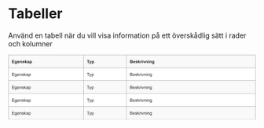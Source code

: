 
<Meta title="Komponenter/Tabeller/Översikt" />

# Tabeller

<p>Använd en tabell när du vill visa information på ett överskådlig sätt i rader och kolumner</p>

<svg width="922" height="242" viewBox="0 0 922 242" fill="none" xmlns="http://www.w3.org/2000/svg">
  <rect x="0.5" y="0.5" width="281" height="49" fill="#F9F9F9" />
  <path
    d="M14.1641 31V19.5469H22.6562V21.4844H16.4766V24.0234H22.2266V25.9531H16.4766V29.0703H22.875V31H14.1641ZM24.6172 31.5469L27.125 31.8516C27.1667 32.1432 27.263 32.3438 27.4141 32.4531C27.6224 32.6094 27.9505 32.6875 28.3984 32.6875C28.9714 32.6875 29.401 32.6016 29.6875 32.4297C29.8802 32.3151 30.026 32.1302 30.125 31.875C30.1927 31.6927 30.2266 31.3568 30.2266 30.8672V29.6562C29.5703 30.5521 28.7422 31 27.7422 31C26.6276 31 25.7448 30.5286 25.0938 29.5859C24.5833 28.8411 24.3281 27.9141 24.3281 26.8047C24.3281 25.4141 24.6615 24.3516 25.3281 23.6172C26 22.8828 26.8333 22.5156 27.8281 22.5156C28.8542 22.5156 29.7005 22.9661 30.3672 23.8672V22.7031H32.4219V30.1484C32.4219 31.1276 32.3411 31.8594 32.1797 32.3438C32.0182 32.8281 31.7917 33.2083 31.5 33.4844C31.2083 33.7604 30.8177 33.9766 30.3281 34.1328C29.8438 34.2891 29.2292 34.3672 28.4844 34.3672C27.0781 34.3672 26.0807 34.125 25.4922 33.6406C24.9036 33.1615 24.6094 32.5521 24.6094 31.8125C24.6094 31.7396 24.612 31.651 24.6172 31.5469ZM26.5781 26.6797C26.5781 27.5599 26.7474 28.2057 27.0859 28.6172C27.4297 29.0234 27.8516 29.2266 28.3516 29.2266C28.888 29.2266 29.3411 29.0182 29.7109 28.6016C30.0807 28.1797 30.2656 27.5573 30.2656 26.7344C30.2656 25.875 30.0885 25.237 29.7344 24.8203C29.3802 24.4036 28.9323 24.1953 28.3906 24.1953C27.8646 24.1953 27.4297 24.401 27.0859 24.8125C26.7474 25.2188 26.5781 25.8411 26.5781 26.6797ZM39.4062 28.3594L41.5938 28.7266C41.3125 29.5286 40.8672 30.1406 40.2578 30.5625C39.6536 30.9792 38.8958 31.1875 37.9844 31.1875C36.5417 31.1875 35.474 30.7161 34.7812 29.7734C34.2344 29.0182 33.9609 28.0651 33.9609 26.9141C33.9609 25.5391 34.3203 24.4635 35.0391 23.6875C35.7578 22.9062 36.6667 22.5156 37.7656 22.5156C39 22.5156 39.974 22.9245 40.6875 23.7422C41.401 24.5547 41.7422 25.8021 41.7109 27.4844H36.2109C36.2266 28.1354 36.4036 28.6432 36.7422 29.0078C37.0807 29.3672 37.5026 29.5469 38.0078 29.5469C38.3516 29.5469 38.6406 29.4531 38.875 29.2656C39.1094 29.0781 39.2865 28.776 39.4062 28.3594ZM39.5312 26.1406C39.5156 25.5052 39.3516 25.0234 39.0391 24.6953C38.7266 24.362 38.3464 24.1953 37.8984 24.1953C37.4193 24.1953 37.0234 24.3698 36.7109 24.7188C36.3984 25.0677 36.2448 25.5417 36.25 26.1406H39.5312ZM51.0547 31H48.8594V26.7656C48.8594 25.8698 48.8125 25.2917 48.7188 25.0312C48.625 24.7656 48.4714 24.5599 48.2578 24.4141C48.0495 24.2682 47.7969 24.1953 47.5 24.1953C47.1198 24.1953 46.7786 24.2995 46.4766 24.5078C46.1745 24.7161 45.9661 24.9922 45.8516 25.3359C45.7422 25.6797 45.6875 26.3151 45.6875 27.2422V31H43.4922V22.7031H45.5312V23.9219C46.2552 22.9844 47.1667 22.5156 48.2656 22.5156C48.75 22.5156 49.1927 22.6042 49.5938 22.7812C49.9948 22.9531 50.2969 23.1745 50.5 23.4453C50.7083 23.7161 50.8516 24.0234 50.9297 24.3672C51.013 24.7109 51.0547 25.2031 51.0547 25.8438V31ZM52.5156 28.6328L54.7188 28.2969C54.8125 28.724 55.0026 29.0495 55.2891 29.2734C55.5755 29.4922 55.9766 29.6016 56.4922 29.6016C57.0599 29.6016 57.487 29.4974 57.7734 29.2891C57.9661 29.1432 58.0625 28.9479 58.0625 28.7031C58.0625 28.5365 58.0104 28.3984 57.9062 28.2891C57.7969 28.1849 57.5521 28.0885 57.1719 28C55.401 27.6094 54.2786 27.2526 53.8047 26.9297C53.1484 26.4818 52.8203 25.8594 52.8203 25.0625C52.8203 24.3438 53.1042 23.7396 53.6719 23.25C54.2396 22.7604 55.1198 22.5156 56.3125 22.5156C57.4479 22.5156 58.2917 22.7005 58.8438 23.0703C59.3958 23.4401 59.776 23.987 59.9844 24.7109L57.9141 25.0938C57.8255 24.7708 57.6562 24.5234 57.4062 24.3516C57.1615 24.1797 56.8099 24.0938 56.3516 24.0938C55.7734 24.0938 55.3594 24.1745 55.1094 24.3359C54.9427 24.4505 54.8594 24.599 54.8594 24.7812C54.8594 24.9375 54.9323 25.0703 55.0781 25.1797C55.276 25.3255 55.9583 25.5312 57.125 25.7969C58.2969 26.0625 59.1146 26.388 59.5781 26.7734C60.0365 27.1641 60.2656 27.7083 60.2656 28.4062C60.2656 29.1667 59.9479 29.8203 59.3125 30.3672C58.6771 30.9141 57.737 31.1875 56.4922 31.1875C55.362 31.1875 54.4661 30.9583 53.8047 30.5C53.1484 30.0417 52.7188 29.4193 52.5156 28.6328ZM62.1172 31V19.5469H64.3125V25.625L66.8828 22.7031H69.5859L66.75 25.7344L69.7891 31H67.4219L65.3359 27.2734L64.3125 28.3438V31H62.1172ZM72.7422 25.2344L70.75 24.875C70.974 24.0729 71.3594 23.4792 71.9062 23.0938C72.4531 22.7083 73.2656 22.5156 74.3438 22.5156C75.3229 22.5156 76.0521 22.6328 76.5312 22.8672C77.0104 23.0964 77.3464 23.3906 77.5391 23.75C77.737 24.1042 77.8359 24.7578 77.8359 25.7109L77.8125 28.2734C77.8125 29.0026 77.8464 29.5417 77.9141 29.8906C77.987 30.2344 78.1198 30.6042 78.3125 31H76.1406C76.0833 30.8542 76.013 30.638 75.9297 30.3516C75.8932 30.2214 75.8672 30.1354 75.8516 30.0938C75.4766 30.4583 75.0755 30.7318 74.6484 30.9141C74.2214 31.0964 73.7656 31.1875 73.2812 31.1875C72.4271 31.1875 71.7526 30.9557 71.2578 30.4922C70.7682 30.0286 70.5234 29.4427 70.5234 28.7344C70.5234 28.2656 70.6354 27.849 70.8594 27.4844C71.0833 27.1146 71.3958 26.8333 71.7969 26.6406C72.2031 26.4427 72.7865 26.2708 73.5469 26.125C74.5729 25.9323 75.2839 25.7526 75.6797 25.5859V25.3672C75.6797 24.9453 75.5755 24.6458 75.3672 24.4688C75.1589 24.2865 74.7656 24.1953 74.1875 24.1953C73.7969 24.1953 73.4922 24.2734 73.2734 24.4297C73.0547 24.5807 72.8776 24.849 72.7422 25.2344ZM75.6797 27.0156C75.3984 27.1094 74.9531 27.2214 74.3438 27.3516C73.7344 27.4818 73.3359 27.6094 73.1484 27.7344C72.862 27.9375 72.7188 28.1953 72.7188 28.5078C72.7188 28.8151 72.8333 29.0807 73.0625 29.3047C73.2917 29.5286 73.5833 29.6406 73.9375 29.6406C74.3333 29.6406 74.7109 29.5104 75.0703 29.25C75.3359 29.0521 75.5104 28.8099 75.5938 28.5234C75.651 28.3359 75.6797 27.9792 75.6797 27.4531V27.0156ZM79.9453 22.7031H81.9922V23.9219C82.2578 23.5052 82.6172 23.1667 83.0703 22.9062C83.5234 22.6458 84.026 22.5156 84.5781 22.5156C85.5417 22.5156 86.3594 22.8932 87.0312 23.6484C87.7031 24.4036 88.0391 25.4557 88.0391 26.8047C88.0391 28.1901 87.7005 29.2682 87.0234 30.0391C86.3464 30.8047 85.526 31.1875 84.5625 31.1875C84.1042 31.1875 83.6875 31.0964 83.3125 30.9141C82.9427 30.7318 82.5521 30.4193 82.1406 29.9766V34.1562H79.9453V22.7031ZM82.1172 26.7109C82.1172 27.6432 82.3021 28.3333 82.6719 28.7812C83.0417 29.224 83.4922 29.4453 84.0234 29.4453C84.5339 29.4453 84.9583 29.2422 85.2969 28.8359C85.6354 28.4245 85.8047 27.7526 85.8047 26.8203C85.8047 25.9505 85.6302 25.3047 85.2812 24.8828C84.9323 24.4609 84.5 24.25 83.9844 24.25C83.4479 24.25 83.0026 24.4583 82.6484 24.875C82.2943 25.2865 82.1172 25.8984 82.1172 26.7109Z"
    fill="#212121"
  />
  <rect x="0.5" y="0.5" width="281" height="49" stroke="#939393" />
  <rect x="280.5" y="0.5" width="161" height="49" fill="#F9F9F9" />
  <path
    d="M296.742 31V21.4844H293.344V19.5469H302.445V21.4844H299.055V31H296.742ZM301.703 22.7031H304.039L306.023 28.5938L307.961 22.7031H310.234L307.305 30.6875L306.781 32.1328C306.589 32.6172 306.404 32.987 306.227 33.2422C306.055 33.4974 305.854 33.7031 305.625 33.8594C305.401 34.0208 305.122 34.1458 304.789 34.2344C304.461 34.3229 304.089 34.3672 303.672 34.3672C303.25 34.3672 302.836 34.3229 302.43 34.2344L302.234 32.5156C302.578 32.5833 302.888 32.6172 303.164 32.6172C303.674 32.6172 304.052 32.4661 304.297 32.1641C304.542 31.8672 304.729 31.487 304.859 31.0234L301.703 22.7031ZM311.586 22.7031H313.633V23.9219C313.898 23.5052 314.258 23.1667 314.711 22.9062C315.164 22.6458 315.667 22.5156 316.219 22.5156C317.182 22.5156 318 22.8932 318.672 23.6484C319.344 24.4036 319.68 25.4557 319.68 26.8047C319.68 28.1901 319.341 29.2682 318.664 30.0391C317.987 30.8047 317.167 31.1875 316.203 31.1875C315.745 31.1875 315.328 31.0964 314.953 30.9141C314.583 30.7318 314.193 30.4193 313.781 29.9766V34.1562H311.586V22.7031ZM313.758 26.7109C313.758 27.6432 313.943 28.3333 314.312 28.7812C314.682 29.224 315.133 29.4453 315.664 29.4453C316.174 29.4453 316.599 29.2422 316.938 28.8359C317.276 28.4245 317.445 27.7526 317.445 26.8203C317.445 25.9505 317.271 25.3047 316.922 24.8828C316.573 24.4609 316.141 24.25 315.625 24.25C315.089 24.25 314.643 24.4583 314.289 24.875C313.935 25.2865 313.758 25.8984 313.758 26.7109Z"
    fill="#212121"
  />
  <rect x="280.5" y="0.5" width="161" height="49" stroke="#939393" />
  <rect x="440.5" y="0.5" width="481" height="49" fill="#F9F9F9" />
  <path
    d="M454.172 19.5469H458.75C459.656 19.5469 460.331 19.5859 460.773 19.6641C461.221 19.737 461.62 19.8932 461.969 20.1328C462.323 20.3724 462.617 20.6927 462.852 21.0938C463.086 21.4896 463.203 21.9349 463.203 22.4297C463.203 22.9661 463.057 23.4583 462.766 23.9062C462.479 24.3542 462.089 24.6901 461.594 24.9141C462.292 25.1172 462.828 25.4635 463.203 25.9531C463.578 26.4427 463.766 27.0182 463.766 27.6797C463.766 28.2005 463.643 28.7083 463.398 29.2031C463.159 29.6927 462.828 30.0859 462.406 30.3828C461.99 30.6745 461.474 30.8542 460.859 30.9219C460.474 30.9635 459.544 30.9896 458.07 31H454.172V19.5469ZM456.484 21.4531V24.1016H458C458.901 24.1016 459.461 24.0885 459.68 24.0625C460.076 24.0156 460.385 23.8802 460.609 23.6562C460.839 23.4271 460.953 23.1276 460.953 22.7578C460.953 22.4036 460.854 22.1172 460.656 21.8984C460.464 21.6745 460.174 21.5391 459.789 21.4922C459.56 21.4661 458.901 21.4531 457.812 21.4531H456.484ZM456.484 26.0078V29.0703H458.625C459.458 29.0703 459.987 29.0469 460.211 29C460.555 28.9375 460.833 28.7865 461.047 28.5469C461.266 28.3021 461.375 27.9766 461.375 27.5703C461.375 27.2266 461.292 26.9349 461.125 26.6953C460.958 26.4557 460.716 26.2812 460.398 26.1719C460.086 26.0625 459.404 26.0078 458.352 26.0078H456.484ZM470.516 28.3594L472.703 28.7266C472.422 29.5286 471.977 30.1406 471.367 30.5625C470.763 30.9792 470.005 31.1875 469.094 31.1875C467.651 31.1875 466.583 30.7161 465.891 29.7734C465.344 29.0182 465.07 28.0651 465.07 26.9141C465.07 25.5391 465.43 24.4635 466.148 23.6875C466.867 22.9062 467.776 22.5156 468.875 22.5156C470.109 22.5156 471.083 22.9245 471.797 23.7422C472.51 24.5547 472.852 25.8021 472.82 27.4844H467.32C467.336 28.1354 467.513 28.6432 467.852 29.0078C468.19 29.3672 468.612 29.5469 469.117 29.5469C469.461 29.5469 469.75 29.4531 469.984 29.2656C470.219 29.0781 470.396 28.776 470.516 28.3594ZM470.641 26.1406C470.625 25.5052 470.461 25.0234 470.148 24.6953C469.836 24.362 469.456 24.1953 469.008 24.1953C468.529 24.1953 468.133 24.3698 467.82 24.7188C467.508 25.0677 467.354 25.5417 467.359 26.1406H470.641ZM473.844 28.6328L476.047 28.2969C476.141 28.724 476.331 29.0495 476.617 29.2734C476.904 29.4922 477.305 29.6016 477.82 29.6016C478.388 29.6016 478.815 29.4974 479.102 29.2891C479.294 29.1432 479.391 28.9479 479.391 28.7031C479.391 28.5365 479.339 28.3984 479.234 28.2891C479.125 28.1849 478.88 28.0885 478.5 28C476.729 27.6094 475.607 27.2526 475.133 26.9297C474.477 26.4818 474.148 25.8594 474.148 25.0625C474.148 24.3438 474.432 23.7396 475 23.25C475.568 22.7604 476.448 22.5156 477.641 22.5156C478.776 22.5156 479.62 22.7005 480.172 23.0703C480.724 23.4401 481.104 23.987 481.312 24.7109L479.242 25.0938C479.154 24.7708 478.984 24.5234 478.734 24.3516C478.49 24.1797 478.138 24.0938 477.68 24.0938C477.102 24.0938 476.688 24.1745 476.438 24.3359C476.271 24.4505 476.188 24.599 476.188 24.7812C476.188 24.9375 476.26 25.0703 476.406 25.1797C476.604 25.3255 477.286 25.5312 478.453 25.7969C479.625 26.0625 480.443 26.388 480.906 26.7734C481.365 27.1641 481.594 27.7083 481.594 28.4062C481.594 29.1667 481.276 29.8203 480.641 30.3672C480.005 30.9141 479.065 31.1875 477.82 31.1875C476.69 31.1875 475.794 30.9583 475.133 30.5C474.477 30.0417 474.047 29.4193 473.844 28.6328ZM483.445 31V19.5469H485.641V25.625L488.211 22.7031H490.914L488.078 25.7344L491.117 31H488.75L486.664 27.2734L485.641 28.3438V31H483.445ZM494.531 31H492.336V22.7031H494.375V23.8828C494.724 23.3255 495.036 22.9583 495.312 22.7812C495.594 22.6042 495.911 22.5156 496.266 22.5156C496.766 22.5156 497.247 22.6536 497.711 22.9297L497.031 24.8438C496.661 24.6042 496.318 24.4844 496 24.4844C495.693 24.4844 495.432 24.5703 495.219 24.7422C495.005 24.9089 494.836 25.2135 494.711 25.6562C494.591 26.099 494.531 27.026 494.531 28.4375V31ZM498.664 21.5781V19.5469H500.859V21.5781H498.664ZM498.664 31V22.7031H500.859V31H498.664ZM505.398 31L502.055 22.7031H504.359L505.922 26.9375L506.375 28.3516C506.495 27.9922 506.57 27.7552 506.602 27.6406C506.674 27.4062 506.753 27.1719 506.836 26.9375L508.414 22.7031H510.672L507.375 31H505.398ZM519.57 31H517.375V26.7656C517.375 25.8698 517.328 25.2917 517.234 25.0312C517.141 24.7656 516.987 24.5599 516.773 24.4141C516.565 24.2682 516.312 24.1953 516.016 24.1953C515.635 24.1953 515.294 24.2995 514.992 24.5078C514.69 24.7161 514.482 24.9922 514.367 25.3359C514.258 25.6797 514.203 26.3151 514.203 27.2422V31H512.008V22.7031H514.047V23.9219C514.771 22.9844 515.682 22.5156 516.781 22.5156C517.266 22.5156 517.708 22.6042 518.109 22.7812C518.51 22.9531 518.812 23.1745 519.016 23.4453C519.224 23.7161 519.367 24.0234 519.445 24.3672C519.529 24.7109 519.57 25.2031 519.57 25.8438V31ZM521.805 21.5781V19.5469H524V21.5781H521.805ZM521.805 31V22.7031H524V31H521.805ZM533.805 31H531.609V26.7656C531.609 25.8698 531.562 25.2917 531.469 25.0312C531.375 24.7656 531.221 24.5599 531.008 24.4141C530.799 24.2682 530.547 24.1953 530.25 24.1953C529.87 24.1953 529.529 24.2995 529.227 24.5078C528.924 24.7161 528.716 24.9922 528.602 25.3359C528.492 25.6797 528.438 26.3151 528.438 27.2422V31H526.242V22.7031H528.281V23.9219C529.005 22.9844 529.917 22.5156 531.016 22.5156C531.5 22.5156 531.943 22.6042 532.344 22.7812C532.745 22.9531 533.047 23.1745 533.25 23.4453C533.458 23.7161 533.602 24.0234 533.68 24.3672C533.763 24.7109 533.805 25.2031 533.805 25.8438V31ZM535.836 31.5469L538.344 31.8516C538.385 32.1432 538.482 32.3438 538.633 32.4531C538.841 32.6094 539.169 32.6875 539.617 32.6875C540.19 32.6875 540.62 32.6016 540.906 32.4297C541.099 32.3151 541.245 32.1302 541.344 31.875C541.411 31.6927 541.445 31.3568 541.445 30.8672V29.6562C540.789 30.5521 539.961 31 538.961 31C537.846 31 536.964 30.5286 536.312 29.5859C535.802 28.8411 535.547 27.9141 535.547 26.8047C535.547 25.4141 535.88 24.3516 536.547 23.6172C537.219 22.8828 538.052 22.5156 539.047 22.5156C540.073 22.5156 540.919 22.9661 541.586 23.8672V22.7031H543.641V30.1484C543.641 31.1276 543.56 31.8594 543.398 32.3438C543.237 32.8281 543.01 33.2083 542.719 33.4844C542.427 33.7604 542.036 33.9766 541.547 34.1328C541.062 34.2891 540.448 34.3672 539.703 34.3672C538.297 34.3672 537.299 34.125 536.711 33.6406C536.122 33.1615 535.828 32.5521 535.828 31.8125C535.828 31.7396 535.831 31.651 535.836 31.5469ZM537.797 26.6797C537.797 27.5599 537.966 28.2057 538.305 28.6172C538.648 29.0234 539.07 29.2266 539.57 29.2266C540.107 29.2266 540.56 29.0182 540.93 28.6016C541.299 28.1797 541.484 27.5573 541.484 26.7344C541.484 25.875 541.307 25.237 540.953 24.8203C540.599 24.4036 540.151 24.1953 539.609 24.1953C539.083 24.1953 538.648 24.401 538.305 24.8125C537.966 25.2188 537.797 25.8411 537.797 26.6797Z"
    fill="#212121"
  />
  <rect x="440.5" y="0.5" width="481" height="49" stroke="#939393" />
  <rect x="0.5" y="48.5" width="281" height="49" fill="white" />
  <path
    d="M14.2656 79V67.5469H22.5469V68.8984H15.7812V72.4062H22.1172V73.75H15.7812V77.6484H22.8125V79H14.2656ZM24.4688 79.6875L25.8359 79.8906C25.8932 80.3125 26.0521 80.6198 26.3125 80.8125C26.6615 81.0729 27.138 81.2031 27.7422 81.2031C28.3932 81.2031 28.8958 81.0729 29.25 80.8125C29.6042 80.5521 29.8438 80.1875 29.9688 79.7188C30.0417 79.4323 30.0755 78.8307 30.0703 77.9141C29.4557 78.638 28.6901 79 27.7734 79C26.6328 79 25.75 78.5885 25.125 77.7656C24.5 76.9427 24.1875 75.9557 24.1875 74.8047C24.1875 74.013 24.3307 73.2839 24.6172 72.6172C24.9036 71.9453 25.3177 71.4271 25.8594 71.0625C26.4062 70.6979 27.0469 70.5156 27.7812 70.5156C28.7604 70.5156 29.5677 70.9115 30.2031 71.7031V70.7031H31.5V77.875C31.5 79.1667 31.3672 80.0807 31.1016 80.6172C30.8411 81.1589 30.4245 81.5859 29.8516 81.8984C29.2839 82.2109 28.5833 82.3672 27.75 82.3672C26.7604 82.3672 25.9609 82.1432 25.3516 81.6953C24.7422 81.2526 24.4479 80.5833 24.4688 79.6875ZM25.6328 74.7031C25.6328 75.7917 25.849 76.5859 26.2812 77.0859C26.7135 77.5859 27.2552 77.8359 27.9062 77.8359C28.5521 77.8359 29.0938 77.5885 29.5312 77.0938C29.9688 76.5938 30.1875 75.8125 30.1875 74.75C30.1875 73.7344 29.9609 72.9688 29.5078 72.4531C29.0599 71.9375 28.5182 71.6797 27.8828 71.6797C27.2578 71.6797 26.7266 71.9349 26.2891 72.4453C25.8516 72.9505 25.6328 73.7031 25.6328 74.7031ZM39.3125 76.3281L40.7656 76.5078C40.5365 77.3568 40.112 78.0156 39.4922 78.4844C38.8724 78.9531 38.0807 79.1875 37.1172 79.1875C35.9036 79.1875 34.9401 78.8151 34.2266 78.0703C33.5182 77.3203 33.1641 76.2708 33.1641 74.9219C33.1641 73.526 33.5234 72.4427 34.2422 71.6719C34.9609 70.901 35.8932 70.5156 37.0391 70.5156C38.1484 70.5156 39.0547 70.8932 39.7578 71.6484C40.4609 72.4036 40.8125 73.4661 40.8125 74.8359C40.8125 74.9193 40.8099 75.0443 40.8047 75.2109H34.6172C34.6693 76.1224 34.9271 76.8203 35.3906 77.3047C35.8542 77.7891 36.4323 78.0312 37.125 78.0312C37.6406 78.0312 38.0807 77.8958 38.4453 77.625C38.8099 77.3542 39.099 76.9219 39.3125 76.3281ZM34.6953 74.0547H39.3281C39.2656 73.3568 39.0885 72.8333 38.7969 72.4844C38.349 71.9427 37.7682 71.6719 37.0547 71.6719C36.4089 71.6719 35.8646 71.888 35.4219 72.3203C34.9844 72.7526 34.7422 73.3307 34.6953 74.0547ZM42.5391 79V70.7031H43.8047V71.8828C44.4141 70.9714 45.2943 70.5156 46.4453 70.5156C46.9453 70.5156 47.4036 70.6068 47.8203 70.7891C48.2422 70.9661 48.5573 71.2005 48.7656 71.4922C48.974 71.7839 49.1198 72.1302 49.2031 72.5312C49.2552 72.7917 49.2812 73.2474 49.2812 73.8984V79H47.875V73.9531C47.875 73.3802 47.8203 72.9531 47.7109 72.6719C47.6016 72.3854 47.4062 72.1589 47.125 71.9922C46.849 71.8203 46.5234 71.7344 46.1484 71.7344C45.5495 71.7344 45.0312 71.9245 44.5938 72.3047C44.1615 72.6849 43.9453 73.4062 43.9453 74.4688V79H42.5391ZM50.8828 76.5234L52.2734 76.3047C52.3516 76.862 52.5677 77.2891 52.9219 77.5859C53.2812 77.8828 53.7812 78.0312 54.4219 78.0312C55.0677 78.0312 55.5469 77.901 55.8594 77.6406C56.1719 77.375 56.3281 77.0651 56.3281 76.7109C56.3281 76.3932 56.1901 76.1432 55.9141 75.9609C55.7214 75.8359 55.2422 75.6771 54.4766 75.4844C53.4453 75.224 52.7292 75 52.3281 74.8125C51.9323 74.6198 51.6302 74.3568 51.4219 74.0234C51.2188 73.6849 51.1172 73.3125 51.1172 72.9062C51.1172 72.5365 51.2005 72.1953 51.3672 71.8828C51.5391 71.5651 51.7708 71.3021 52.0625 71.0938C52.2812 70.9323 52.5781 70.7969 52.9531 70.6875C53.3333 70.5729 53.7396 70.5156 54.1719 70.5156C54.8229 70.5156 55.3932 70.6094 55.8828 70.7969C56.3776 70.9844 56.7422 71.2396 56.9766 71.5625C57.2109 71.8802 57.3724 72.3073 57.4609 72.8438L56.0859 73.0312C56.0234 72.6042 55.8411 72.2708 55.5391 72.0312C55.2422 71.7917 54.8203 71.6719 54.2734 71.6719C53.6276 71.6719 53.1667 71.7786 52.8906 71.9922C52.6146 72.2057 52.4766 72.4557 52.4766 72.7422C52.4766 72.9245 52.5339 73.0885 52.6484 73.2344C52.763 73.3854 52.9427 73.5104 53.1875 73.6094C53.3281 73.6615 53.7422 73.7812 54.4297 73.9688C55.4245 74.2344 56.1172 74.4531 56.5078 74.625C56.9036 74.7917 57.2135 75.0365 57.4375 75.3594C57.6615 75.6823 57.7734 76.0833 57.7734 76.5625C57.7734 77.0312 57.6354 77.474 57.3594 77.8906C57.0885 78.3021 56.6953 78.6224 56.1797 78.8516C55.6641 79.0755 55.0807 79.1875 54.4297 79.1875C53.3516 79.1875 52.5286 78.9635 51.9609 78.5156C51.3984 78.0677 51.0391 77.4036 50.8828 76.5234ZM59.4531 79V67.5469H60.8594V74.0781L64.1875 70.7031H66.0078L62.8359 73.7812L66.3281 79H64.5938L61.8516 74.7578L60.8594 75.7109V79H59.4531ZM72.8594 77.9766C72.3385 78.4193 71.8359 78.7318 71.3516 78.9141C70.8724 79.0964 70.3568 79.1875 69.8047 79.1875C68.8932 79.1875 68.1927 78.9661 67.7031 78.5234C67.2135 78.0755 66.9688 77.5052 66.9688 76.8125C66.9688 76.4062 67.0599 76.0365 67.2422 75.7031C67.4297 75.3646 67.6719 75.0938 67.9688 74.8906C68.2708 74.6875 68.6094 74.5339 68.9844 74.4297C69.2604 74.3568 69.6771 74.2865 70.2344 74.2188C71.3698 74.0833 72.2057 73.9219 72.7422 73.7344C72.7474 73.5417 72.75 73.4193 72.75 73.3672C72.75 72.7943 72.6172 72.3906 72.3516 72.1562C71.9922 71.8385 71.4583 71.6797 70.75 71.6797C70.0885 71.6797 69.599 71.7969 69.2812 72.0312C68.9688 72.2604 68.737 72.6693 68.5859 73.2578L67.2109 73.0703C67.3359 72.4818 67.5417 72.0078 67.8281 71.6484C68.1146 71.2839 68.5286 71.0052 69.0703 70.8125C69.612 70.6146 70.2396 70.5156 70.9531 70.5156C71.6615 70.5156 72.237 70.599 72.6797 70.7656C73.1224 70.9323 73.4479 71.1432 73.6562 71.3984C73.8646 71.6484 74.0104 71.9661 74.0938 72.3516C74.1406 72.5911 74.1641 73.0234 74.1641 73.6484V75.5234C74.1641 76.8307 74.1927 77.6589 74.25 78.0078C74.3125 78.3516 74.4323 78.6823 74.6094 79H73.1406C72.9948 78.7083 72.901 78.3672 72.8594 77.9766ZM72.7422 74.8359C72.2318 75.0443 71.4661 75.2214 70.4453 75.3672C69.8672 75.4505 69.4583 75.5443 69.2188 75.6484C68.9792 75.7526 68.7943 75.9062 68.6641 76.1094C68.5339 76.3073 68.4688 76.5286 68.4688 76.7734C68.4688 77.1484 68.6094 77.4609 68.8906 77.7109C69.1771 77.9609 69.5938 78.0859 70.1406 78.0859C70.6823 78.0859 71.1641 77.9688 71.5859 77.7344C72.0078 77.4948 72.3177 77.1693 72.5156 76.7578C72.6667 76.4401 72.7422 75.9714 72.7422 75.3516V74.8359ZM76.3516 82.1797V70.7031H77.6328V71.7812C77.9349 71.3594 78.276 71.0443 78.6562 70.8359C79.0365 70.6224 79.4974 70.5156 80.0391 70.5156C80.7474 70.5156 81.3724 70.6979 81.9141 71.0625C82.4557 71.4271 82.8646 71.9427 83.1406 72.6094C83.4167 73.2708 83.5547 73.9974 83.5547 74.7891C83.5547 75.638 83.401 76.4036 83.0938 77.0859C82.7917 77.763 82.349 78.2839 81.7656 78.6484C81.1875 79.0078 80.5781 79.1875 79.9375 79.1875C79.4688 79.1875 79.0469 79.0885 78.6719 78.8906C78.3021 78.6927 77.9974 78.4427 77.7578 78.1406V82.1797H76.3516ZM77.625 74.8984C77.625 75.9661 77.8411 76.7552 78.2734 77.2656C78.7057 77.776 79.2292 78.0312 79.8438 78.0312C80.4688 78.0312 81.0026 77.7682 81.4453 77.2422C81.8932 76.7109 82.1172 75.8906 82.1172 74.7812C82.1172 73.724 81.8984 72.9323 81.4609 72.4062C81.0286 71.8802 80.5104 71.6172 79.9062 71.6172C79.3073 71.6172 78.776 71.8984 78.3125 72.4609C77.8542 73.0182 77.625 73.8307 77.625 74.8984Z"
    fill="#212121"
  />
  <rect x="0.5" y="48.5" width="281" height="49" stroke="#939393" />
  <rect x="280.5" y="48.5" width="161" height="49" fill="white" />
  <path
    d="M297.148 79V68.8984H293.375V67.5469H302.453V68.8984H298.664V79H297.148ZM302.883 82.1953L302.727 80.875C303.034 80.9583 303.302 81 303.531 81C303.844 81 304.094 80.9479 304.281 80.8438C304.469 80.7396 304.622 80.5938 304.742 80.4062C304.831 80.2656 304.974 79.9167 305.172 79.3594C305.198 79.2812 305.24 79.1667 305.297 79.0156L302.148 70.7031H303.664L305.391 75.5078C305.615 76.1172 305.815 76.7578 305.992 77.4297C306.154 76.7839 306.346 76.1536 306.57 75.5391L308.344 70.7031H309.75L306.594 79.1406C306.255 80.0521 305.992 80.6797 305.805 81.0234C305.555 81.487 305.268 81.8255 304.945 82.0391C304.622 82.2578 304.237 82.3672 303.789 82.3672C303.518 82.3672 303.216 82.3099 302.883 82.1953ZM310.945 82.1797V70.7031H312.227V71.7812C312.529 71.3594 312.87 71.0443 313.25 70.8359C313.63 70.6224 314.091 70.5156 314.633 70.5156C315.341 70.5156 315.966 70.6979 316.508 71.0625C317.049 71.4271 317.458 71.9427 317.734 72.6094C318.01 73.2708 318.148 73.9974 318.148 74.7891C318.148 75.638 317.995 76.4036 317.688 77.0859C317.385 77.763 316.943 78.2839 316.359 78.6484C315.781 79.0078 315.172 79.1875 314.531 79.1875C314.062 79.1875 313.641 79.0885 313.266 78.8906C312.896 78.6927 312.591 78.4427 312.352 78.1406V82.1797H310.945ZM312.219 74.8984C312.219 75.9661 312.435 76.7552 312.867 77.2656C313.299 77.776 313.823 78.0312 314.438 78.0312C315.062 78.0312 315.596 77.7682 316.039 77.2422C316.487 76.7109 316.711 75.8906 316.711 74.7812C316.711 73.724 316.492 72.9323 316.055 72.4062C315.622 71.8802 315.104 71.6172 314.5 71.6172C313.901 71.6172 313.37 71.8984 312.906 72.4609C312.448 73.0182 312.219 73.8307 312.219 74.8984Z"
    fill="#212121"
  />
  <rect x="280.5" y="48.5" width="161" height="49" stroke="#939393" />
  <rect x="440.5" y="48.5" width="481" height="49" fill="white" />
  <path
    d="M454.172 79V67.5469H458.469C459.344 67.5469 460.044 67.6641 460.57 67.8984C461.102 68.1276 461.516 68.4844 461.812 68.9688C462.115 69.4479 462.266 69.9505 462.266 70.4766C462.266 70.9661 462.133 71.4271 461.867 71.8594C461.602 72.2917 461.201 72.6406 460.664 72.9062C461.357 73.1094 461.888 73.4557 462.258 73.9453C462.633 74.4349 462.82 75.013 462.82 75.6797C462.82 76.2161 462.706 76.7161 462.477 77.1797C462.253 77.638 461.974 77.9922 461.641 78.2422C461.307 78.4922 460.888 78.6823 460.383 78.8125C459.883 78.9375 459.268 79 458.539 79H454.172ZM455.688 72.3594H458.164C458.836 72.3594 459.318 72.3151 459.609 72.2266C459.995 72.112 460.284 71.9219 460.477 71.6562C460.674 71.3906 460.773 71.0573 460.773 70.6562C460.773 70.276 460.682 69.9427 460.5 69.6562C460.318 69.3646 460.057 69.1667 459.719 69.0625C459.38 68.9531 458.799 68.8984 457.977 68.8984H455.688V72.3594ZM455.688 77.6484H458.539C459.029 77.6484 459.372 77.6302 459.57 77.5938C459.919 77.5312 460.211 77.4271 460.445 77.2812C460.68 77.1354 460.872 76.9245 461.023 76.6484C461.174 76.3672 461.25 76.0443 461.25 75.6797C461.25 75.2526 461.141 74.8828 460.922 74.5703C460.703 74.2526 460.398 74.0312 460.008 73.9062C459.622 73.776 459.065 73.7109 458.336 73.7109H455.688V77.6484ZM470.406 76.3281L471.859 76.5078C471.63 77.3568 471.206 78.0156 470.586 78.4844C469.966 78.9531 469.174 79.1875 468.211 79.1875C466.997 79.1875 466.034 78.8151 465.32 78.0703C464.612 77.3203 464.258 76.2708 464.258 74.9219C464.258 73.526 464.617 72.4427 465.336 71.6719C466.055 70.901 466.987 70.5156 468.133 70.5156C469.242 70.5156 470.148 70.8932 470.852 71.6484C471.555 72.4036 471.906 73.4661 471.906 74.8359C471.906 74.9193 471.904 75.0443 471.898 75.2109H465.711C465.763 76.1224 466.021 76.8203 466.484 77.3047C466.948 77.7891 467.526 78.0312 468.219 78.0312C468.734 78.0312 469.174 77.8958 469.539 77.625C469.904 77.3542 470.193 76.9219 470.406 76.3281ZM465.789 74.0547H470.422C470.359 73.3568 470.182 72.8333 469.891 72.4844C469.443 71.9427 468.862 71.6719 468.148 71.6719C467.503 71.6719 466.958 71.888 466.516 72.3203C466.078 72.7526 465.836 73.3307 465.789 74.0547ZM473.07 76.5234L474.461 76.3047C474.539 76.862 474.755 77.2891 475.109 77.5859C475.469 77.8828 475.969 78.0312 476.609 78.0312C477.255 78.0312 477.734 77.901 478.047 77.6406C478.359 77.375 478.516 77.0651 478.516 76.7109C478.516 76.3932 478.378 76.1432 478.102 75.9609C477.909 75.8359 477.43 75.6771 476.664 75.4844C475.633 75.224 474.917 75 474.516 74.8125C474.12 74.6198 473.818 74.3568 473.609 74.0234C473.406 73.6849 473.305 73.3125 473.305 72.9062C473.305 72.5365 473.388 72.1953 473.555 71.8828C473.727 71.5651 473.958 71.3021 474.25 71.0938C474.469 70.9323 474.766 70.7969 475.141 70.6875C475.521 70.5729 475.927 70.5156 476.359 70.5156C477.01 70.5156 477.581 70.6094 478.07 70.7969C478.565 70.9844 478.93 71.2396 479.164 71.5625C479.398 71.8802 479.56 72.3073 479.648 72.8438L478.273 73.0312C478.211 72.6042 478.029 72.2708 477.727 72.0312C477.43 71.7917 477.008 71.6719 476.461 71.6719C475.815 71.6719 475.354 71.7786 475.078 71.9922C474.802 72.2057 474.664 72.4557 474.664 72.7422C474.664 72.9245 474.721 73.0885 474.836 73.2344C474.951 73.3854 475.13 73.5104 475.375 73.6094C475.516 73.6615 475.93 73.7812 476.617 73.9688C477.612 74.2344 478.305 74.4531 478.695 74.625C479.091 74.7917 479.401 75.0365 479.625 75.3594C479.849 75.6823 479.961 76.0833 479.961 76.5625C479.961 77.0312 479.823 77.474 479.547 77.8906C479.276 78.3021 478.883 78.6224 478.367 78.8516C477.852 79.0755 477.268 79.1875 476.617 79.1875C475.539 79.1875 474.716 78.9635 474.148 78.5156C473.586 78.0677 473.227 77.4036 473.07 76.5234ZM481.641 79V67.5469H483.047V74.0781L486.375 70.7031H488.195L485.023 73.7812L488.516 79H486.781L484.039 74.7578L483.047 75.7109V79H481.641ZM489.617 79V70.7031H490.883V71.9609C491.206 71.3724 491.503 70.9844 491.773 70.7969C492.049 70.6094 492.352 70.5156 492.68 70.5156C493.154 70.5156 493.635 70.6667 494.125 70.9688L493.641 72.2734C493.297 72.0703 492.953 71.9688 492.609 71.9688C492.302 71.9688 492.026 72.0625 491.781 72.25C491.536 72.4323 491.362 72.6875 491.258 73.0156C491.102 73.5156 491.023 74.0625 491.023 74.6562V79H489.617ZM494.969 69.1641V67.5469H496.375V69.1641H494.969ZM494.969 79V70.7031H496.375V79H494.969ZM500.828 79L497.672 70.7031H499.156L500.938 75.6719C501.13 76.2083 501.307 76.7656 501.469 77.3438C501.594 76.9062 501.768 76.3802 501.992 75.7656L503.836 70.7031H505.281L502.141 79H500.828ZM506.523 79V70.7031H507.789V71.8828C508.398 70.9714 509.279 70.5156 510.43 70.5156C510.93 70.5156 511.388 70.6068 511.805 70.7891C512.227 70.9661 512.542 71.2005 512.75 71.4922C512.958 71.7839 513.104 72.1302 513.188 72.5312C513.24 72.7917 513.266 73.2474 513.266 73.8984V79H511.859V73.9531C511.859 73.3802 511.805 72.9531 511.695 72.6719C511.586 72.3854 511.391 72.1589 511.109 71.9922C510.833 71.8203 510.508 71.7344 510.133 71.7344C509.534 71.7344 509.016 71.9245 508.578 72.3047C508.146 72.6849 507.93 73.4062 507.93 74.4688V79H506.523ZM515.438 69.1641V67.5469H516.844V69.1641H515.438ZM515.438 79V70.7031H516.844V79H515.438ZM518.992 79V70.7031H520.258V71.8828C520.867 70.9714 521.747 70.5156 522.898 70.5156C523.398 70.5156 523.857 70.6068 524.273 70.7891C524.695 70.9661 525.01 71.2005 525.219 71.4922C525.427 71.7839 525.573 72.1302 525.656 72.5312C525.708 72.7917 525.734 73.2474 525.734 73.8984V79H524.328V73.9531C524.328 73.3802 524.273 72.9531 524.164 72.6719C524.055 72.3854 523.859 72.1589 523.578 71.9922C523.302 71.8203 522.977 71.7344 522.602 71.7344C522.003 71.7344 521.484 71.9245 521.047 72.3047C520.615 72.6849 520.398 73.4062 520.398 74.4688V79H518.992ZM527.641 79.6875L529.008 79.8906C529.065 80.3125 529.224 80.6198 529.484 80.8125C529.833 81.0729 530.31 81.2031 530.914 81.2031C531.565 81.2031 532.068 81.0729 532.422 80.8125C532.776 80.5521 533.016 80.1875 533.141 79.7188C533.214 79.4323 533.247 78.8307 533.242 77.9141C532.628 78.638 531.862 79 530.945 79C529.805 79 528.922 78.5885 528.297 77.7656C527.672 76.9427 527.359 75.9557 527.359 74.8047C527.359 74.013 527.503 73.2839 527.789 72.6172C528.076 71.9453 528.49 71.4271 529.031 71.0625C529.578 70.6979 530.219 70.5156 530.953 70.5156C531.932 70.5156 532.74 70.9115 533.375 71.7031V70.7031H534.672V77.875C534.672 79.1667 534.539 80.0807 534.273 80.6172C534.013 81.1589 533.596 81.5859 533.023 81.8984C532.456 82.2109 531.755 82.3672 530.922 82.3672C529.932 82.3672 529.133 82.1432 528.523 81.6953C527.914 81.2526 527.62 80.5833 527.641 79.6875ZM528.805 74.7031C528.805 75.7917 529.021 76.5859 529.453 77.0859C529.885 77.5859 530.427 77.8359 531.078 77.8359C531.724 77.8359 532.266 77.5885 532.703 77.0938C533.141 76.5938 533.359 75.8125 533.359 74.75C533.359 73.7344 533.133 72.9688 532.68 72.4531C532.232 71.9375 531.69 71.6797 531.055 71.6797C530.43 71.6797 529.898 71.9349 529.461 72.4453C529.023 72.9505 528.805 73.7031 528.805 74.7031Z"
    fill="#212121"
  />
  <rect x="440.5" y="48.5" width="481" height="49" stroke="#939393" />
  <rect x="0.5" y="96.5" width="281" height="49" fill="#F9F9F9" />
  <path
    d="M14.2656 127V115.547H22.5469V116.898H15.7812V120.406H22.1172V121.75H15.7812V125.648H22.8125V127H14.2656ZM24.4688 127.688L25.8359 127.891C25.8932 128.312 26.0521 128.62 26.3125 128.812C26.6615 129.073 27.138 129.203 27.7422 129.203C28.3932 129.203 28.8958 129.073 29.25 128.812C29.6042 128.552 29.8438 128.188 29.9688 127.719C30.0417 127.432 30.0755 126.831 30.0703 125.914C29.4557 126.638 28.6901 127 27.7734 127C26.6328 127 25.75 126.589 25.125 125.766C24.5 124.943 24.1875 123.956 24.1875 122.805C24.1875 122.013 24.3307 121.284 24.6172 120.617C24.9036 119.945 25.3177 119.427 25.8594 119.062C26.4062 118.698 27.0469 118.516 27.7812 118.516C28.7604 118.516 29.5677 118.911 30.2031 119.703V118.703H31.5V125.875C31.5 127.167 31.3672 128.081 31.1016 128.617C30.8411 129.159 30.4245 129.586 29.8516 129.898C29.2839 130.211 28.5833 130.367 27.75 130.367C26.7604 130.367 25.9609 130.143 25.3516 129.695C24.7422 129.253 24.4479 128.583 24.4688 127.688ZM25.6328 122.703C25.6328 123.792 25.849 124.586 26.2812 125.086C26.7135 125.586 27.2552 125.836 27.9062 125.836C28.5521 125.836 29.0938 125.589 29.5312 125.094C29.9688 124.594 30.1875 123.812 30.1875 122.75C30.1875 121.734 29.9609 120.969 29.5078 120.453C29.0599 119.938 28.5182 119.68 27.8828 119.68C27.2578 119.68 26.7266 119.935 26.2891 120.445C25.8516 120.951 25.6328 121.703 25.6328 122.703ZM39.3125 124.328L40.7656 124.508C40.5365 125.357 40.112 126.016 39.4922 126.484C38.8724 126.953 38.0807 127.188 37.1172 127.188C35.9036 127.188 34.9401 126.815 34.2266 126.07C33.5182 125.32 33.1641 124.271 33.1641 122.922C33.1641 121.526 33.5234 120.443 34.2422 119.672C34.9609 118.901 35.8932 118.516 37.0391 118.516C38.1484 118.516 39.0547 118.893 39.7578 119.648C40.4609 120.404 40.8125 121.466 40.8125 122.836C40.8125 122.919 40.8099 123.044 40.8047 123.211H34.6172C34.6693 124.122 34.9271 124.82 35.3906 125.305C35.8542 125.789 36.4323 126.031 37.125 126.031C37.6406 126.031 38.0807 125.896 38.4453 125.625C38.8099 125.354 39.099 124.922 39.3125 124.328ZM34.6953 122.055H39.3281C39.2656 121.357 39.0885 120.833 38.7969 120.484C38.349 119.943 37.7682 119.672 37.0547 119.672C36.4089 119.672 35.8646 119.888 35.4219 120.32C34.9844 120.753 34.7422 121.331 34.6953 122.055ZM42.5391 127V118.703H43.8047V119.883C44.4141 118.971 45.2943 118.516 46.4453 118.516C46.9453 118.516 47.4036 118.607 47.8203 118.789C48.2422 118.966 48.5573 119.201 48.7656 119.492C48.974 119.784 49.1198 120.13 49.2031 120.531C49.2552 120.792 49.2812 121.247 49.2812 121.898V127H47.875V121.953C47.875 121.38 47.8203 120.953 47.7109 120.672C47.6016 120.385 47.4062 120.159 47.125 119.992C46.849 119.82 46.5234 119.734 46.1484 119.734C45.5495 119.734 45.0312 119.924 44.5938 120.305C44.1615 120.685 43.9453 121.406 43.9453 122.469V127H42.5391ZM50.8828 124.523L52.2734 124.305C52.3516 124.862 52.5677 125.289 52.9219 125.586C53.2812 125.883 53.7812 126.031 54.4219 126.031C55.0677 126.031 55.5469 125.901 55.8594 125.641C56.1719 125.375 56.3281 125.065 56.3281 124.711C56.3281 124.393 56.1901 124.143 55.9141 123.961C55.7214 123.836 55.2422 123.677 54.4766 123.484C53.4453 123.224 52.7292 123 52.3281 122.812C51.9323 122.62 51.6302 122.357 51.4219 122.023C51.2188 121.685 51.1172 121.312 51.1172 120.906C51.1172 120.536 51.2005 120.195 51.3672 119.883C51.5391 119.565 51.7708 119.302 52.0625 119.094C52.2812 118.932 52.5781 118.797 52.9531 118.688C53.3333 118.573 53.7396 118.516 54.1719 118.516C54.8229 118.516 55.3932 118.609 55.8828 118.797C56.3776 118.984 56.7422 119.24 56.9766 119.562C57.2109 119.88 57.3724 120.307 57.4609 120.844L56.0859 121.031C56.0234 120.604 55.8411 120.271 55.5391 120.031C55.2422 119.792 54.8203 119.672 54.2734 119.672C53.6276 119.672 53.1667 119.779 52.8906 119.992C52.6146 120.206 52.4766 120.456 52.4766 120.742C52.4766 120.924 52.5339 121.089 52.6484 121.234C52.763 121.385 52.9427 121.51 53.1875 121.609C53.3281 121.661 53.7422 121.781 54.4297 121.969C55.4245 122.234 56.1172 122.453 56.5078 122.625C56.9036 122.792 57.2135 123.036 57.4375 123.359C57.6615 123.682 57.7734 124.083 57.7734 124.562C57.7734 125.031 57.6354 125.474 57.3594 125.891C57.0885 126.302 56.6953 126.622 56.1797 126.852C55.6641 127.076 55.0807 127.188 54.4297 127.188C53.3516 127.188 52.5286 126.964 51.9609 126.516C51.3984 126.068 51.0391 125.404 50.8828 124.523ZM59.4531 127V115.547H60.8594V122.078L64.1875 118.703H66.0078L62.8359 121.781L66.3281 127H64.5938L61.8516 122.758L60.8594 123.711V127H59.4531ZM72.8594 125.977C72.3385 126.419 71.8359 126.732 71.3516 126.914C70.8724 127.096 70.3568 127.188 69.8047 127.188C68.8932 127.188 68.1927 126.966 67.7031 126.523C67.2135 126.076 66.9688 125.505 66.9688 124.812C66.9688 124.406 67.0599 124.036 67.2422 123.703C67.4297 123.365 67.6719 123.094 67.9688 122.891C68.2708 122.688 68.6094 122.534 68.9844 122.43C69.2604 122.357 69.6771 122.286 70.2344 122.219C71.3698 122.083 72.2057 121.922 72.7422 121.734C72.7474 121.542 72.75 121.419 72.75 121.367C72.75 120.794 72.6172 120.391 72.3516 120.156C71.9922 119.839 71.4583 119.68 70.75 119.68C70.0885 119.68 69.599 119.797 69.2812 120.031C68.9688 120.26 68.737 120.669 68.5859 121.258L67.2109 121.07C67.3359 120.482 67.5417 120.008 67.8281 119.648C68.1146 119.284 68.5286 119.005 69.0703 118.812C69.612 118.615 70.2396 118.516 70.9531 118.516C71.6615 118.516 72.237 118.599 72.6797 118.766C73.1224 118.932 73.4479 119.143 73.6562 119.398C73.8646 119.648 74.0104 119.966 74.0938 120.352C74.1406 120.591 74.1641 121.023 74.1641 121.648V123.523C74.1641 124.831 74.1927 125.659 74.25 126.008C74.3125 126.352 74.4323 126.682 74.6094 127H73.1406C72.9948 126.708 72.901 126.367 72.8594 125.977ZM72.7422 122.836C72.2318 123.044 71.4661 123.221 70.4453 123.367C69.8672 123.451 69.4583 123.544 69.2188 123.648C68.9792 123.753 68.7943 123.906 68.6641 124.109C68.5339 124.307 68.4688 124.529 68.4688 124.773C68.4688 125.148 68.6094 125.461 68.8906 125.711C69.1771 125.961 69.5938 126.086 70.1406 126.086C70.6823 126.086 71.1641 125.969 71.5859 125.734C72.0078 125.495 72.3177 125.169 72.5156 124.758C72.6667 124.44 72.7422 123.971 72.7422 123.352V122.836ZM76.3516 130.18V118.703H77.6328V119.781C77.9349 119.359 78.276 119.044 78.6562 118.836C79.0365 118.622 79.4974 118.516 80.0391 118.516C80.7474 118.516 81.3724 118.698 81.9141 119.062C82.4557 119.427 82.8646 119.943 83.1406 120.609C83.4167 121.271 83.5547 121.997 83.5547 122.789C83.5547 123.638 83.401 124.404 83.0938 125.086C82.7917 125.763 82.349 126.284 81.7656 126.648C81.1875 127.008 80.5781 127.188 79.9375 127.188C79.4688 127.188 79.0469 127.089 78.6719 126.891C78.3021 126.693 77.9974 126.443 77.7578 126.141V130.18H76.3516ZM77.625 122.898C77.625 123.966 77.8411 124.755 78.2734 125.266C78.7057 125.776 79.2292 126.031 79.8438 126.031C80.4688 126.031 81.0026 125.768 81.4453 125.242C81.8932 124.711 82.1172 123.891 82.1172 122.781C82.1172 121.724 81.8984 120.932 81.4609 120.406C81.0286 119.88 80.5104 119.617 79.9062 119.617C79.3073 119.617 78.776 119.898 78.3125 120.461C77.8542 121.018 77.625 121.831 77.625 122.898Z"
    fill="#212121"
  />
  <rect x="0.5" y="96.5" width="281" height="49" stroke="#939393" />
  <rect x="280.5" y="96.5" width="161" height="49" fill="#F9F9F9" />
  <path
    d="M297.148 127V116.898H293.375V115.547H302.453V116.898H298.664V127H297.148ZM302.883 130.195L302.727 128.875C303.034 128.958 303.302 129 303.531 129C303.844 129 304.094 128.948 304.281 128.844C304.469 128.74 304.622 128.594 304.742 128.406C304.831 128.266 304.974 127.917 305.172 127.359C305.198 127.281 305.24 127.167 305.297 127.016L302.148 118.703H303.664L305.391 123.508C305.615 124.117 305.815 124.758 305.992 125.43C306.154 124.784 306.346 124.154 306.57 123.539L308.344 118.703H309.75L306.594 127.141C306.255 128.052 305.992 128.68 305.805 129.023C305.555 129.487 305.268 129.826 304.945 130.039C304.622 130.258 304.237 130.367 303.789 130.367C303.518 130.367 303.216 130.31 302.883 130.195ZM310.945 130.18V118.703H312.227V119.781C312.529 119.359 312.87 119.044 313.25 118.836C313.63 118.622 314.091 118.516 314.633 118.516C315.341 118.516 315.966 118.698 316.508 119.062C317.049 119.427 317.458 119.943 317.734 120.609C318.01 121.271 318.148 121.997 318.148 122.789C318.148 123.638 317.995 124.404 317.688 125.086C317.385 125.763 316.943 126.284 316.359 126.648C315.781 127.008 315.172 127.188 314.531 127.188C314.062 127.188 313.641 127.089 313.266 126.891C312.896 126.693 312.591 126.443 312.352 126.141V130.18H310.945ZM312.219 122.898C312.219 123.966 312.435 124.755 312.867 125.266C313.299 125.776 313.823 126.031 314.438 126.031C315.062 126.031 315.596 125.768 316.039 125.242C316.487 124.711 316.711 123.891 316.711 122.781C316.711 121.724 316.492 120.932 316.055 120.406C315.622 119.88 315.104 119.617 314.5 119.617C313.901 119.617 313.37 119.898 312.906 120.461C312.448 121.018 312.219 121.831 312.219 122.898Z"
    fill="#212121"
  />
  <rect x="280.5" y="96.5" width="161" height="49" stroke="#939393" />
  <rect x="440.5" y="96.5" width="481" height="49" fill="#F9F9F9" />
  <path
    d="M454.172 127V115.547H458.469C459.344 115.547 460.044 115.664 460.57 115.898C461.102 116.128 461.516 116.484 461.812 116.969C462.115 117.448 462.266 117.951 462.266 118.477C462.266 118.966 462.133 119.427 461.867 119.859C461.602 120.292 461.201 120.641 460.664 120.906C461.357 121.109 461.888 121.456 462.258 121.945C462.633 122.435 462.82 123.013 462.82 123.68C462.82 124.216 462.706 124.716 462.477 125.18C462.253 125.638 461.974 125.992 461.641 126.242C461.307 126.492 460.888 126.682 460.383 126.812C459.883 126.938 459.268 127 458.539 127H454.172ZM455.688 120.359H458.164C458.836 120.359 459.318 120.315 459.609 120.227C459.995 120.112 460.284 119.922 460.477 119.656C460.674 119.391 460.773 119.057 460.773 118.656C460.773 118.276 460.682 117.943 460.5 117.656C460.318 117.365 460.057 117.167 459.719 117.062C459.38 116.953 458.799 116.898 457.977 116.898H455.688V120.359ZM455.688 125.648H458.539C459.029 125.648 459.372 125.63 459.57 125.594C459.919 125.531 460.211 125.427 460.445 125.281C460.68 125.135 460.872 124.924 461.023 124.648C461.174 124.367 461.25 124.044 461.25 123.68C461.25 123.253 461.141 122.883 460.922 122.57C460.703 122.253 460.398 122.031 460.008 121.906C459.622 121.776 459.065 121.711 458.336 121.711H455.688V125.648ZM470.406 124.328L471.859 124.508C471.63 125.357 471.206 126.016 470.586 126.484C469.966 126.953 469.174 127.188 468.211 127.188C466.997 127.188 466.034 126.815 465.32 126.07C464.612 125.32 464.258 124.271 464.258 122.922C464.258 121.526 464.617 120.443 465.336 119.672C466.055 118.901 466.987 118.516 468.133 118.516C469.242 118.516 470.148 118.893 470.852 119.648C471.555 120.404 471.906 121.466 471.906 122.836C471.906 122.919 471.904 123.044 471.898 123.211H465.711C465.763 124.122 466.021 124.82 466.484 125.305C466.948 125.789 467.526 126.031 468.219 126.031C468.734 126.031 469.174 125.896 469.539 125.625C469.904 125.354 470.193 124.922 470.406 124.328ZM465.789 122.055H470.422C470.359 121.357 470.182 120.833 469.891 120.484C469.443 119.943 468.862 119.672 468.148 119.672C467.503 119.672 466.958 119.888 466.516 120.32C466.078 120.753 465.836 121.331 465.789 122.055ZM473.07 124.523L474.461 124.305C474.539 124.862 474.755 125.289 475.109 125.586C475.469 125.883 475.969 126.031 476.609 126.031C477.255 126.031 477.734 125.901 478.047 125.641C478.359 125.375 478.516 125.065 478.516 124.711C478.516 124.393 478.378 124.143 478.102 123.961C477.909 123.836 477.43 123.677 476.664 123.484C475.633 123.224 474.917 123 474.516 122.812C474.12 122.62 473.818 122.357 473.609 122.023C473.406 121.685 473.305 121.312 473.305 120.906C473.305 120.536 473.388 120.195 473.555 119.883C473.727 119.565 473.958 119.302 474.25 119.094C474.469 118.932 474.766 118.797 475.141 118.688C475.521 118.573 475.927 118.516 476.359 118.516C477.01 118.516 477.581 118.609 478.07 118.797C478.565 118.984 478.93 119.24 479.164 119.562C479.398 119.88 479.56 120.307 479.648 120.844L478.273 121.031C478.211 120.604 478.029 120.271 477.727 120.031C477.43 119.792 477.008 119.672 476.461 119.672C475.815 119.672 475.354 119.779 475.078 119.992C474.802 120.206 474.664 120.456 474.664 120.742C474.664 120.924 474.721 121.089 474.836 121.234C474.951 121.385 475.13 121.51 475.375 121.609C475.516 121.661 475.93 121.781 476.617 121.969C477.612 122.234 478.305 122.453 478.695 122.625C479.091 122.792 479.401 123.036 479.625 123.359C479.849 123.682 479.961 124.083 479.961 124.562C479.961 125.031 479.823 125.474 479.547 125.891C479.276 126.302 478.883 126.622 478.367 126.852C477.852 127.076 477.268 127.188 476.617 127.188C475.539 127.188 474.716 126.964 474.148 126.516C473.586 126.068 473.227 125.404 473.07 124.523ZM481.641 127V115.547H483.047V122.078L486.375 118.703H488.195L485.023 121.781L488.516 127H486.781L484.039 122.758L483.047 123.711V127H481.641ZM489.617 127V118.703H490.883V119.961C491.206 119.372 491.503 118.984 491.773 118.797C492.049 118.609 492.352 118.516 492.68 118.516C493.154 118.516 493.635 118.667 494.125 118.969L493.641 120.273C493.297 120.07 492.953 119.969 492.609 119.969C492.302 119.969 492.026 120.062 491.781 120.25C491.536 120.432 491.362 120.688 491.258 121.016C491.102 121.516 491.023 122.062 491.023 122.656V127H489.617ZM494.969 117.164V115.547H496.375V117.164H494.969ZM494.969 127V118.703H496.375V127H494.969ZM500.828 127L497.672 118.703H499.156L500.938 123.672C501.13 124.208 501.307 124.766 501.469 125.344C501.594 124.906 501.768 124.38 501.992 123.766L503.836 118.703H505.281L502.141 127H500.828ZM506.523 127V118.703H507.789V119.883C508.398 118.971 509.279 118.516 510.43 118.516C510.93 118.516 511.388 118.607 511.805 118.789C512.227 118.966 512.542 119.201 512.75 119.492C512.958 119.784 513.104 120.13 513.188 120.531C513.24 120.792 513.266 121.247 513.266 121.898V127H511.859V121.953C511.859 121.38 511.805 120.953 511.695 120.672C511.586 120.385 511.391 120.159 511.109 119.992C510.833 119.82 510.508 119.734 510.133 119.734C509.534 119.734 509.016 119.924 508.578 120.305C508.146 120.685 507.93 121.406 507.93 122.469V127H506.523ZM515.438 117.164V115.547H516.844V117.164H515.438ZM515.438 127V118.703H516.844V127H515.438ZM518.992 127V118.703H520.258V119.883C520.867 118.971 521.747 118.516 522.898 118.516C523.398 118.516 523.857 118.607 524.273 118.789C524.695 118.966 525.01 119.201 525.219 119.492C525.427 119.784 525.573 120.13 525.656 120.531C525.708 120.792 525.734 121.247 525.734 121.898V127H524.328V121.953C524.328 121.38 524.273 120.953 524.164 120.672C524.055 120.385 523.859 120.159 523.578 119.992C523.302 119.82 522.977 119.734 522.602 119.734C522.003 119.734 521.484 119.924 521.047 120.305C520.615 120.685 520.398 121.406 520.398 122.469V127H518.992ZM527.641 127.688L529.008 127.891C529.065 128.312 529.224 128.62 529.484 128.812C529.833 129.073 530.31 129.203 530.914 129.203C531.565 129.203 532.068 129.073 532.422 128.812C532.776 128.552 533.016 128.188 533.141 127.719C533.214 127.432 533.247 126.831 533.242 125.914C532.628 126.638 531.862 127 530.945 127C529.805 127 528.922 126.589 528.297 125.766C527.672 124.943 527.359 123.956 527.359 122.805C527.359 122.013 527.503 121.284 527.789 120.617C528.076 119.945 528.49 119.427 529.031 119.062C529.578 118.698 530.219 118.516 530.953 118.516C531.932 118.516 532.74 118.911 533.375 119.703V118.703H534.672V125.875C534.672 127.167 534.539 128.081 534.273 128.617C534.013 129.159 533.596 129.586 533.023 129.898C532.456 130.211 531.755 130.367 530.922 130.367C529.932 130.367 529.133 130.143 528.523 129.695C527.914 129.253 527.62 128.583 527.641 127.688ZM528.805 122.703C528.805 123.792 529.021 124.586 529.453 125.086C529.885 125.586 530.427 125.836 531.078 125.836C531.724 125.836 532.266 125.589 532.703 125.094C533.141 124.594 533.359 123.812 533.359 122.75C533.359 121.734 533.133 120.969 532.68 120.453C532.232 119.938 531.69 119.68 531.055 119.68C530.43 119.68 529.898 119.935 529.461 120.445C529.023 120.951 528.805 121.703 528.805 122.703Z"
    fill="#212121"
  />
  <rect x="440.5" y="96.5" width="481" height="49" stroke="#939393" />
  <rect x="0.5" y="144.5" width="281" height="49" fill="white" />
  <path
    d="M14.2656 175V163.547H22.5469V164.898H15.7812V168.406H22.1172V169.75H15.7812V173.648H22.8125V175H14.2656ZM24.4688 175.688L25.8359 175.891C25.8932 176.312 26.0521 176.62 26.3125 176.812C26.6615 177.073 27.138 177.203 27.7422 177.203C28.3932 177.203 28.8958 177.073 29.25 176.812C29.6042 176.552 29.8438 176.188 29.9688 175.719C30.0417 175.432 30.0755 174.831 30.0703 173.914C29.4557 174.638 28.6901 175 27.7734 175C26.6328 175 25.75 174.589 25.125 173.766C24.5 172.943 24.1875 171.956 24.1875 170.805C24.1875 170.013 24.3307 169.284 24.6172 168.617C24.9036 167.945 25.3177 167.427 25.8594 167.062C26.4062 166.698 27.0469 166.516 27.7812 166.516C28.7604 166.516 29.5677 166.911 30.2031 167.703V166.703H31.5V173.875C31.5 175.167 31.3672 176.081 31.1016 176.617C30.8411 177.159 30.4245 177.586 29.8516 177.898C29.2839 178.211 28.5833 178.367 27.75 178.367C26.7604 178.367 25.9609 178.143 25.3516 177.695C24.7422 177.253 24.4479 176.583 24.4688 175.688ZM25.6328 170.703C25.6328 171.792 25.849 172.586 26.2812 173.086C26.7135 173.586 27.2552 173.836 27.9062 173.836C28.5521 173.836 29.0938 173.589 29.5312 173.094C29.9688 172.594 30.1875 171.812 30.1875 170.75C30.1875 169.734 29.9609 168.969 29.5078 168.453C29.0599 167.938 28.5182 167.68 27.8828 167.68C27.2578 167.68 26.7266 167.935 26.2891 168.445C25.8516 168.951 25.6328 169.703 25.6328 170.703ZM39.3125 172.328L40.7656 172.508C40.5365 173.357 40.112 174.016 39.4922 174.484C38.8724 174.953 38.0807 175.188 37.1172 175.188C35.9036 175.188 34.9401 174.815 34.2266 174.07C33.5182 173.32 33.1641 172.271 33.1641 170.922C33.1641 169.526 33.5234 168.443 34.2422 167.672C34.9609 166.901 35.8932 166.516 37.0391 166.516C38.1484 166.516 39.0547 166.893 39.7578 167.648C40.4609 168.404 40.8125 169.466 40.8125 170.836C40.8125 170.919 40.8099 171.044 40.8047 171.211H34.6172C34.6693 172.122 34.9271 172.82 35.3906 173.305C35.8542 173.789 36.4323 174.031 37.125 174.031C37.6406 174.031 38.0807 173.896 38.4453 173.625C38.8099 173.354 39.099 172.922 39.3125 172.328ZM34.6953 170.055H39.3281C39.2656 169.357 39.0885 168.833 38.7969 168.484C38.349 167.943 37.7682 167.672 37.0547 167.672C36.4089 167.672 35.8646 167.888 35.4219 168.32C34.9844 168.753 34.7422 169.331 34.6953 170.055ZM42.5391 175V166.703H43.8047V167.883C44.4141 166.971 45.2943 166.516 46.4453 166.516C46.9453 166.516 47.4036 166.607 47.8203 166.789C48.2422 166.966 48.5573 167.201 48.7656 167.492C48.974 167.784 49.1198 168.13 49.2031 168.531C49.2552 168.792 49.2812 169.247 49.2812 169.898V175H47.875V169.953C47.875 169.38 47.8203 168.953 47.7109 168.672C47.6016 168.385 47.4062 168.159 47.125 167.992C46.849 167.82 46.5234 167.734 46.1484 167.734C45.5495 167.734 45.0312 167.924 44.5938 168.305C44.1615 168.685 43.9453 169.406 43.9453 170.469V175H42.5391ZM50.8828 172.523L52.2734 172.305C52.3516 172.862 52.5677 173.289 52.9219 173.586C53.2812 173.883 53.7812 174.031 54.4219 174.031C55.0677 174.031 55.5469 173.901 55.8594 173.641C56.1719 173.375 56.3281 173.065 56.3281 172.711C56.3281 172.393 56.1901 172.143 55.9141 171.961C55.7214 171.836 55.2422 171.677 54.4766 171.484C53.4453 171.224 52.7292 171 52.3281 170.812C51.9323 170.62 51.6302 170.357 51.4219 170.023C51.2188 169.685 51.1172 169.312 51.1172 168.906C51.1172 168.536 51.2005 168.195 51.3672 167.883C51.5391 167.565 51.7708 167.302 52.0625 167.094C52.2812 166.932 52.5781 166.797 52.9531 166.688C53.3333 166.573 53.7396 166.516 54.1719 166.516C54.8229 166.516 55.3932 166.609 55.8828 166.797C56.3776 166.984 56.7422 167.24 56.9766 167.562C57.2109 167.88 57.3724 168.307 57.4609 168.844L56.0859 169.031C56.0234 168.604 55.8411 168.271 55.5391 168.031C55.2422 167.792 54.8203 167.672 54.2734 167.672C53.6276 167.672 53.1667 167.779 52.8906 167.992C52.6146 168.206 52.4766 168.456 52.4766 168.742C52.4766 168.924 52.5339 169.089 52.6484 169.234C52.763 169.385 52.9427 169.51 53.1875 169.609C53.3281 169.661 53.7422 169.781 54.4297 169.969C55.4245 170.234 56.1172 170.453 56.5078 170.625C56.9036 170.792 57.2135 171.036 57.4375 171.359C57.6615 171.682 57.7734 172.083 57.7734 172.562C57.7734 173.031 57.6354 173.474 57.3594 173.891C57.0885 174.302 56.6953 174.622 56.1797 174.852C55.6641 175.076 55.0807 175.188 54.4297 175.188C53.3516 175.188 52.5286 174.964 51.9609 174.516C51.3984 174.068 51.0391 173.404 50.8828 172.523ZM59.4531 175V163.547H60.8594V170.078L64.1875 166.703H66.0078L62.8359 169.781L66.3281 175H64.5938L61.8516 170.758L60.8594 171.711V175H59.4531ZM72.8594 173.977C72.3385 174.419 71.8359 174.732 71.3516 174.914C70.8724 175.096 70.3568 175.188 69.8047 175.188C68.8932 175.188 68.1927 174.966 67.7031 174.523C67.2135 174.076 66.9688 173.505 66.9688 172.812C66.9688 172.406 67.0599 172.036 67.2422 171.703C67.4297 171.365 67.6719 171.094 67.9688 170.891C68.2708 170.688 68.6094 170.534 68.9844 170.43C69.2604 170.357 69.6771 170.286 70.2344 170.219C71.3698 170.083 72.2057 169.922 72.7422 169.734C72.7474 169.542 72.75 169.419 72.75 169.367C72.75 168.794 72.6172 168.391 72.3516 168.156C71.9922 167.839 71.4583 167.68 70.75 167.68C70.0885 167.68 69.599 167.797 69.2812 168.031C68.9688 168.26 68.737 168.669 68.5859 169.258L67.2109 169.07C67.3359 168.482 67.5417 168.008 67.8281 167.648C68.1146 167.284 68.5286 167.005 69.0703 166.812C69.612 166.615 70.2396 166.516 70.9531 166.516C71.6615 166.516 72.237 166.599 72.6797 166.766C73.1224 166.932 73.4479 167.143 73.6562 167.398C73.8646 167.648 74.0104 167.966 74.0938 168.352C74.1406 168.591 74.1641 169.023 74.1641 169.648V171.523C74.1641 172.831 74.1927 173.659 74.25 174.008C74.3125 174.352 74.4323 174.682 74.6094 175H73.1406C72.9948 174.708 72.901 174.367 72.8594 173.977ZM72.7422 170.836C72.2318 171.044 71.4661 171.221 70.4453 171.367C69.8672 171.451 69.4583 171.544 69.2188 171.648C68.9792 171.753 68.7943 171.906 68.6641 172.109C68.5339 172.307 68.4688 172.529 68.4688 172.773C68.4688 173.148 68.6094 173.461 68.8906 173.711C69.1771 173.961 69.5938 174.086 70.1406 174.086C70.6823 174.086 71.1641 173.969 71.5859 173.734C72.0078 173.495 72.3177 173.169 72.5156 172.758C72.6667 172.44 72.7422 171.971 72.7422 171.352V170.836ZM76.3516 178.18V166.703H77.6328V167.781C77.9349 167.359 78.276 167.044 78.6562 166.836C79.0365 166.622 79.4974 166.516 80.0391 166.516C80.7474 166.516 81.3724 166.698 81.9141 167.062C82.4557 167.427 82.8646 167.943 83.1406 168.609C83.4167 169.271 83.5547 169.997 83.5547 170.789C83.5547 171.638 83.401 172.404 83.0938 173.086C82.7917 173.763 82.349 174.284 81.7656 174.648C81.1875 175.008 80.5781 175.188 79.9375 175.188C79.4688 175.188 79.0469 175.089 78.6719 174.891C78.3021 174.693 77.9974 174.443 77.7578 174.141V178.18H76.3516ZM77.625 170.898C77.625 171.966 77.8411 172.755 78.2734 173.266C78.7057 173.776 79.2292 174.031 79.8438 174.031C80.4688 174.031 81.0026 173.768 81.4453 173.242C81.8932 172.711 82.1172 171.891 82.1172 170.781C82.1172 169.724 81.8984 168.932 81.4609 168.406C81.0286 167.88 80.5104 167.617 79.9062 167.617C79.3073 167.617 78.776 167.898 78.3125 168.461C77.8542 169.018 77.625 169.831 77.625 170.898Z"
    fill="#212121"
  />
  <rect x="0.5" y="144.5" width="281" height="49" stroke="#939393" />
  <rect x="280.5" y="144.5" width="161" height="49" fill="white" />
  <path
    d="M297.148 175V164.898H293.375V163.547H302.453V164.898H298.664V175H297.148ZM302.883 178.195L302.727 176.875C303.034 176.958 303.302 177 303.531 177C303.844 177 304.094 176.948 304.281 176.844C304.469 176.74 304.622 176.594 304.742 176.406C304.831 176.266 304.974 175.917 305.172 175.359C305.198 175.281 305.24 175.167 305.297 175.016L302.148 166.703H303.664L305.391 171.508C305.615 172.117 305.815 172.758 305.992 173.43C306.154 172.784 306.346 172.154 306.57 171.539L308.344 166.703H309.75L306.594 175.141C306.255 176.052 305.992 176.68 305.805 177.023C305.555 177.487 305.268 177.826 304.945 178.039C304.622 178.258 304.237 178.367 303.789 178.367C303.518 178.367 303.216 178.31 302.883 178.195ZM310.945 178.18V166.703H312.227V167.781C312.529 167.359 312.87 167.044 313.25 166.836C313.63 166.622 314.091 166.516 314.633 166.516C315.341 166.516 315.966 166.698 316.508 167.062C317.049 167.427 317.458 167.943 317.734 168.609C318.01 169.271 318.148 169.997 318.148 170.789C318.148 171.638 317.995 172.404 317.688 173.086C317.385 173.763 316.943 174.284 316.359 174.648C315.781 175.008 315.172 175.188 314.531 175.188C314.062 175.188 313.641 175.089 313.266 174.891C312.896 174.693 312.591 174.443 312.352 174.141V178.18H310.945ZM312.219 170.898C312.219 171.966 312.435 172.755 312.867 173.266C313.299 173.776 313.823 174.031 314.438 174.031C315.062 174.031 315.596 173.768 316.039 173.242C316.487 172.711 316.711 171.891 316.711 170.781C316.711 169.724 316.492 168.932 316.055 168.406C315.622 167.88 315.104 167.617 314.5 167.617C313.901 167.617 313.37 167.898 312.906 168.461C312.448 169.018 312.219 169.831 312.219 170.898Z"
    fill="#212121"
  />
  <rect x="280.5" y="144.5" width="161" height="49" stroke="#939393" />
  <rect x="440.5" y="144.5" width="481" height="49" fill="white" />
  <path
    d="M454.172 175V163.547H458.469C459.344 163.547 460.044 163.664 460.57 163.898C461.102 164.128 461.516 164.484 461.812 164.969C462.115 165.448 462.266 165.951 462.266 166.477C462.266 166.966 462.133 167.427 461.867 167.859C461.602 168.292 461.201 168.641 460.664 168.906C461.357 169.109 461.888 169.456 462.258 169.945C462.633 170.435 462.82 171.013 462.82 171.68C462.82 172.216 462.706 172.716 462.477 173.18C462.253 173.638 461.974 173.992 461.641 174.242C461.307 174.492 460.888 174.682 460.383 174.812C459.883 174.938 459.268 175 458.539 175H454.172ZM455.688 168.359H458.164C458.836 168.359 459.318 168.315 459.609 168.227C459.995 168.112 460.284 167.922 460.477 167.656C460.674 167.391 460.773 167.057 460.773 166.656C460.773 166.276 460.682 165.943 460.5 165.656C460.318 165.365 460.057 165.167 459.719 165.062C459.38 164.953 458.799 164.898 457.977 164.898H455.688V168.359ZM455.688 173.648H458.539C459.029 173.648 459.372 173.63 459.57 173.594C459.919 173.531 460.211 173.427 460.445 173.281C460.68 173.135 460.872 172.924 461.023 172.648C461.174 172.367 461.25 172.044 461.25 171.68C461.25 171.253 461.141 170.883 460.922 170.57C460.703 170.253 460.398 170.031 460.008 169.906C459.622 169.776 459.065 169.711 458.336 169.711H455.688V173.648ZM470.406 172.328L471.859 172.508C471.63 173.357 471.206 174.016 470.586 174.484C469.966 174.953 469.174 175.188 468.211 175.188C466.997 175.188 466.034 174.815 465.32 174.07C464.612 173.32 464.258 172.271 464.258 170.922C464.258 169.526 464.617 168.443 465.336 167.672C466.055 166.901 466.987 166.516 468.133 166.516C469.242 166.516 470.148 166.893 470.852 167.648C471.555 168.404 471.906 169.466 471.906 170.836C471.906 170.919 471.904 171.044 471.898 171.211H465.711C465.763 172.122 466.021 172.82 466.484 173.305C466.948 173.789 467.526 174.031 468.219 174.031C468.734 174.031 469.174 173.896 469.539 173.625C469.904 173.354 470.193 172.922 470.406 172.328ZM465.789 170.055H470.422C470.359 169.357 470.182 168.833 469.891 168.484C469.443 167.943 468.862 167.672 468.148 167.672C467.503 167.672 466.958 167.888 466.516 168.32C466.078 168.753 465.836 169.331 465.789 170.055ZM473.07 172.523L474.461 172.305C474.539 172.862 474.755 173.289 475.109 173.586C475.469 173.883 475.969 174.031 476.609 174.031C477.255 174.031 477.734 173.901 478.047 173.641C478.359 173.375 478.516 173.065 478.516 172.711C478.516 172.393 478.378 172.143 478.102 171.961C477.909 171.836 477.43 171.677 476.664 171.484C475.633 171.224 474.917 171 474.516 170.812C474.12 170.62 473.818 170.357 473.609 170.023C473.406 169.685 473.305 169.312 473.305 168.906C473.305 168.536 473.388 168.195 473.555 167.883C473.727 167.565 473.958 167.302 474.25 167.094C474.469 166.932 474.766 166.797 475.141 166.688C475.521 166.573 475.927 166.516 476.359 166.516C477.01 166.516 477.581 166.609 478.07 166.797C478.565 166.984 478.93 167.24 479.164 167.562C479.398 167.88 479.56 168.307 479.648 168.844L478.273 169.031C478.211 168.604 478.029 168.271 477.727 168.031C477.43 167.792 477.008 167.672 476.461 167.672C475.815 167.672 475.354 167.779 475.078 167.992C474.802 168.206 474.664 168.456 474.664 168.742C474.664 168.924 474.721 169.089 474.836 169.234C474.951 169.385 475.13 169.51 475.375 169.609C475.516 169.661 475.93 169.781 476.617 169.969C477.612 170.234 478.305 170.453 478.695 170.625C479.091 170.792 479.401 171.036 479.625 171.359C479.849 171.682 479.961 172.083 479.961 172.562C479.961 173.031 479.823 173.474 479.547 173.891C479.276 174.302 478.883 174.622 478.367 174.852C477.852 175.076 477.268 175.188 476.617 175.188C475.539 175.188 474.716 174.964 474.148 174.516C473.586 174.068 473.227 173.404 473.07 172.523ZM481.641 175V163.547H483.047V170.078L486.375 166.703H488.195L485.023 169.781L488.516 175H486.781L484.039 170.758L483.047 171.711V175H481.641ZM489.617 175V166.703H490.883V167.961C491.206 167.372 491.503 166.984 491.773 166.797C492.049 166.609 492.352 166.516 492.68 166.516C493.154 166.516 493.635 166.667 494.125 166.969L493.641 168.273C493.297 168.07 492.953 167.969 492.609 167.969C492.302 167.969 492.026 168.062 491.781 168.25C491.536 168.432 491.362 168.688 491.258 169.016C491.102 169.516 491.023 170.062 491.023 170.656V175H489.617ZM494.969 165.164V163.547H496.375V165.164H494.969ZM494.969 175V166.703H496.375V175H494.969ZM500.828 175L497.672 166.703H499.156L500.938 171.672C501.13 172.208 501.307 172.766 501.469 173.344C501.594 172.906 501.768 172.38 501.992 171.766L503.836 166.703H505.281L502.141 175H500.828ZM506.523 175V166.703H507.789V167.883C508.398 166.971 509.279 166.516 510.43 166.516C510.93 166.516 511.388 166.607 511.805 166.789C512.227 166.966 512.542 167.201 512.75 167.492C512.958 167.784 513.104 168.13 513.188 168.531C513.24 168.792 513.266 169.247 513.266 169.898V175H511.859V169.953C511.859 169.38 511.805 168.953 511.695 168.672C511.586 168.385 511.391 168.159 511.109 167.992C510.833 167.82 510.508 167.734 510.133 167.734C509.534 167.734 509.016 167.924 508.578 168.305C508.146 168.685 507.93 169.406 507.93 170.469V175H506.523ZM515.438 165.164V163.547H516.844V165.164H515.438ZM515.438 175V166.703H516.844V175H515.438ZM518.992 175V166.703H520.258V167.883C520.867 166.971 521.747 166.516 522.898 166.516C523.398 166.516 523.857 166.607 524.273 166.789C524.695 166.966 525.01 167.201 525.219 167.492C525.427 167.784 525.573 168.13 525.656 168.531C525.708 168.792 525.734 169.247 525.734 169.898V175H524.328V169.953C524.328 169.38 524.273 168.953 524.164 168.672C524.055 168.385 523.859 168.159 523.578 167.992C523.302 167.82 522.977 167.734 522.602 167.734C522.003 167.734 521.484 167.924 521.047 168.305C520.615 168.685 520.398 169.406 520.398 170.469V175H518.992ZM527.641 175.688L529.008 175.891C529.065 176.312 529.224 176.62 529.484 176.812C529.833 177.073 530.31 177.203 530.914 177.203C531.565 177.203 532.068 177.073 532.422 176.812C532.776 176.552 533.016 176.188 533.141 175.719C533.214 175.432 533.247 174.831 533.242 173.914C532.628 174.638 531.862 175 530.945 175C529.805 175 528.922 174.589 528.297 173.766C527.672 172.943 527.359 171.956 527.359 170.805C527.359 170.013 527.503 169.284 527.789 168.617C528.076 167.945 528.49 167.427 529.031 167.062C529.578 166.698 530.219 166.516 530.953 166.516C531.932 166.516 532.74 166.911 533.375 167.703V166.703H534.672V173.875C534.672 175.167 534.539 176.081 534.273 176.617C534.013 177.159 533.596 177.586 533.023 177.898C532.456 178.211 531.755 178.367 530.922 178.367C529.932 178.367 529.133 178.143 528.523 177.695C527.914 177.253 527.62 176.583 527.641 175.688ZM528.805 170.703C528.805 171.792 529.021 172.586 529.453 173.086C529.885 173.586 530.427 173.836 531.078 173.836C531.724 173.836 532.266 173.589 532.703 173.094C533.141 172.594 533.359 171.812 533.359 170.75C533.359 169.734 533.133 168.969 532.68 168.453C532.232 167.938 531.69 167.68 531.055 167.68C530.43 167.68 529.898 167.935 529.461 168.445C529.023 168.951 528.805 169.703 528.805 170.703Z"
    fill="#212121"
  />
  <rect x="440.5" y="144.5" width="481" height="49" stroke="#939393" />
  <rect x="0.5" y="192.5" width="281" height="49" fill="#F9F9F9" />
  <path
    d="M14.2656 223V211.547H22.5469V212.898H15.7812V216.406H22.1172V217.75H15.7812V221.648H22.8125V223H14.2656ZM24.4688 223.688L25.8359 223.891C25.8932 224.312 26.0521 224.62 26.3125 224.812C26.6615 225.073 27.138 225.203 27.7422 225.203C28.3932 225.203 28.8958 225.073 29.25 224.812C29.6042 224.552 29.8438 224.188 29.9688 223.719C30.0417 223.432 30.0755 222.831 30.0703 221.914C29.4557 222.638 28.6901 223 27.7734 223C26.6328 223 25.75 222.589 25.125 221.766C24.5 220.943 24.1875 219.956 24.1875 218.805C24.1875 218.013 24.3307 217.284 24.6172 216.617C24.9036 215.945 25.3177 215.427 25.8594 215.062C26.4062 214.698 27.0469 214.516 27.7812 214.516C28.7604 214.516 29.5677 214.911 30.2031 215.703V214.703H31.5V221.875C31.5 223.167 31.3672 224.081 31.1016 224.617C30.8411 225.159 30.4245 225.586 29.8516 225.898C29.2839 226.211 28.5833 226.367 27.75 226.367C26.7604 226.367 25.9609 226.143 25.3516 225.695C24.7422 225.253 24.4479 224.583 24.4688 223.688ZM25.6328 218.703C25.6328 219.792 25.849 220.586 26.2812 221.086C26.7135 221.586 27.2552 221.836 27.9062 221.836C28.5521 221.836 29.0938 221.589 29.5312 221.094C29.9688 220.594 30.1875 219.812 30.1875 218.75C30.1875 217.734 29.9609 216.969 29.5078 216.453C29.0599 215.938 28.5182 215.68 27.8828 215.68C27.2578 215.68 26.7266 215.935 26.2891 216.445C25.8516 216.951 25.6328 217.703 25.6328 218.703ZM39.3125 220.328L40.7656 220.508C40.5365 221.357 40.112 222.016 39.4922 222.484C38.8724 222.953 38.0807 223.188 37.1172 223.188C35.9036 223.188 34.9401 222.815 34.2266 222.07C33.5182 221.32 33.1641 220.271 33.1641 218.922C33.1641 217.526 33.5234 216.443 34.2422 215.672C34.9609 214.901 35.8932 214.516 37.0391 214.516C38.1484 214.516 39.0547 214.893 39.7578 215.648C40.4609 216.404 40.8125 217.466 40.8125 218.836C40.8125 218.919 40.8099 219.044 40.8047 219.211H34.6172C34.6693 220.122 34.9271 220.82 35.3906 221.305C35.8542 221.789 36.4323 222.031 37.125 222.031C37.6406 222.031 38.0807 221.896 38.4453 221.625C38.8099 221.354 39.099 220.922 39.3125 220.328ZM34.6953 218.055H39.3281C39.2656 217.357 39.0885 216.833 38.7969 216.484C38.349 215.943 37.7682 215.672 37.0547 215.672C36.4089 215.672 35.8646 215.888 35.4219 216.32C34.9844 216.753 34.7422 217.331 34.6953 218.055ZM42.5391 223V214.703H43.8047V215.883C44.4141 214.971 45.2943 214.516 46.4453 214.516C46.9453 214.516 47.4036 214.607 47.8203 214.789C48.2422 214.966 48.5573 215.201 48.7656 215.492C48.974 215.784 49.1198 216.13 49.2031 216.531C49.2552 216.792 49.2812 217.247 49.2812 217.898V223H47.875V217.953C47.875 217.38 47.8203 216.953 47.7109 216.672C47.6016 216.385 47.4062 216.159 47.125 215.992C46.849 215.82 46.5234 215.734 46.1484 215.734C45.5495 215.734 45.0312 215.924 44.5938 216.305C44.1615 216.685 43.9453 217.406 43.9453 218.469V223H42.5391ZM50.8828 220.523L52.2734 220.305C52.3516 220.862 52.5677 221.289 52.9219 221.586C53.2812 221.883 53.7812 222.031 54.4219 222.031C55.0677 222.031 55.5469 221.901 55.8594 221.641C56.1719 221.375 56.3281 221.065 56.3281 220.711C56.3281 220.393 56.1901 220.143 55.9141 219.961C55.7214 219.836 55.2422 219.677 54.4766 219.484C53.4453 219.224 52.7292 219 52.3281 218.812C51.9323 218.62 51.6302 218.357 51.4219 218.023C51.2188 217.685 51.1172 217.312 51.1172 216.906C51.1172 216.536 51.2005 216.195 51.3672 215.883C51.5391 215.565 51.7708 215.302 52.0625 215.094C52.2812 214.932 52.5781 214.797 52.9531 214.688C53.3333 214.573 53.7396 214.516 54.1719 214.516C54.8229 214.516 55.3932 214.609 55.8828 214.797C56.3776 214.984 56.7422 215.24 56.9766 215.562C57.2109 215.88 57.3724 216.307 57.4609 216.844L56.0859 217.031C56.0234 216.604 55.8411 216.271 55.5391 216.031C55.2422 215.792 54.8203 215.672 54.2734 215.672C53.6276 215.672 53.1667 215.779 52.8906 215.992C52.6146 216.206 52.4766 216.456 52.4766 216.742C52.4766 216.924 52.5339 217.089 52.6484 217.234C52.763 217.385 52.9427 217.51 53.1875 217.609C53.3281 217.661 53.7422 217.781 54.4297 217.969C55.4245 218.234 56.1172 218.453 56.5078 218.625C56.9036 218.792 57.2135 219.036 57.4375 219.359C57.6615 219.682 57.7734 220.083 57.7734 220.562C57.7734 221.031 57.6354 221.474 57.3594 221.891C57.0885 222.302 56.6953 222.622 56.1797 222.852C55.6641 223.076 55.0807 223.188 54.4297 223.188C53.3516 223.188 52.5286 222.964 51.9609 222.516C51.3984 222.068 51.0391 221.404 50.8828 220.523ZM59.4531 223V211.547H60.8594V218.078L64.1875 214.703H66.0078L62.8359 217.781L66.3281 223H64.5938L61.8516 218.758L60.8594 219.711V223H59.4531ZM72.8594 221.977C72.3385 222.419 71.8359 222.732 71.3516 222.914C70.8724 223.096 70.3568 223.188 69.8047 223.188C68.8932 223.188 68.1927 222.966 67.7031 222.523C67.2135 222.076 66.9688 221.505 66.9688 220.812C66.9688 220.406 67.0599 220.036 67.2422 219.703C67.4297 219.365 67.6719 219.094 67.9688 218.891C68.2708 218.688 68.6094 218.534 68.9844 218.43C69.2604 218.357 69.6771 218.286 70.2344 218.219C71.3698 218.083 72.2057 217.922 72.7422 217.734C72.7474 217.542 72.75 217.419 72.75 217.367C72.75 216.794 72.6172 216.391 72.3516 216.156C71.9922 215.839 71.4583 215.68 70.75 215.68C70.0885 215.68 69.599 215.797 69.2812 216.031C68.9688 216.26 68.737 216.669 68.5859 217.258L67.2109 217.07C67.3359 216.482 67.5417 216.008 67.8281 215.648C68.1146 215.284 68.5286 215.005 69.0703 214.812C69.612 214.615 70.2396 214.516 70.9531 214.516C71.6615 214.516 72.237 214.599 72.6797 214.766C73.1224 214.932 73.4479 215.143 73.6562 215.398C73.8646 215.648 74.0104 215.966 74.0938 216.352C74.1406 216.591 74.1641 217.023 74.1641 217.648V219.523C74.1641 220.831 74.1927 221.659 74.25 222.008C74.3125 222.352 74.4323 222.682 74.6094 223H73.1406C72.9948 222.708 72.901 222.367 72.8594 221.977ZM72.7422 218.836C72.2318 219.044 71.4661 219.221 70.4453 219.367C69.8672 219.451 69.4583 219.544 69.2188 219.648C68.9792 219.753 68.7943 219.906 68.6641 220.109C68.5339 220.307 68.4688 220.529 68.4688 220.773C68.4688 221.148 68.6094 221.461 68.8906 221.711C69.1771 221.961 69.5938 222.086 70.1406 222.086C70.6823 222.086 71.1641 221.969 71.5859 221.734C72.0078 221.495 72.3177 221.169 72.5156 220.758C72.6667 220.44 72.7422 219.971 72.7422 219.352V218.836ZM76.3516 226.18V214.703H77.6328V215.781C77.9349 215.359 78.276 215.044 78.6562 214.836C79.0365 214.622 79.4974 214.516 80.0391 214.516C80.7474 214.516 81.3724 214.698 81.9141 215.062C82.4557 215.427 82.8646 215.943 83.1406 216.609C83.4167 217.271 83.5547 217.997 83.5547 218.789C83.5547 219.638 83.401 220.404 83.0938 221.086C82.7917 221.763 82.349 222.284 81.7656 222.648C81.1875 223.008 80.5781 223.188 79.9375 223.188C79.4688 223.188 79.0469 223.089 78.6719 222.891C78.3021 222.693 77.9974 222.443 77.7578 222.141V226.18H76.3516ZM77.625 218.898C77.625 219.966 77.8411 220.755 78.2734 221.266C78.7057 221.776 79.2292 222.031 79.8438 222.031C80.4688 222.031 81.0026 221.768 81.4453 221.242C81.8932 220.711 82.1172 219.891 82.1172 218.781C82.1172 217.724 81.8984 216.932 81.4609 216.406C81.0286 215.88 80.5104 215.617 79.9062 215.617C79.3073 215.617 78.776 215.898 78.3125 216.461C77.8542 217.018 77.625 217.831 77.625 218.898Z"
    fill="#212121"
  />
  <rect x="0.5" y="192.5" width="281" height="49" stroke="#939393" />
  <rect x="280.5" y="192.5" width="161" height="49" fill="#F9F9F9" />
  <path
    d="M297.148 223V212.898H293.375V211.547H302.453V212.898H298.664V223H297.148ZM302.883 226.195L302.727 224.875C303.034 224.958 303.302 225 303.531 225C303.844 225 304.094 224.948 304.281 224.844C304.469 224.74 304.622 224.594 304.742 224.406C304.831 224.266 304.974 223.917 305.172 223.359C305.198 223.281 305.24 223.167 305.297 223.016L302.148 214.703H303.664L305.391 219.508C305.615 220.117 305.815 220.758 305.992 221.43C306.154 220.784 306.346 220.154 306.57 219.539L308.344 214.703H309.75L306.594 223.141C306.255 224.052 305.992 224.68 305.805 225.023C305.555 225.487 305.268 225.826 304.945 226.039C304.622 226.258 304.237 226.367 303.789 226.367C303.518 226.367 303.216 226.31 302.883 226.195ZM310.945 226.18V214.703H312.227V215.781C312.529 215.359 312.87 215.044 313.25 214.836C313.63 214.622 314.091 214.516 314.633 214.516C315.341 214.516 315.966 214.698 316.508 215.062C317.049 215.427 317.458 215.943 317.734 216.609C318.01 217.271 318.148 217.997 318.148 218.789C318.148 219.638 317.995 220.404 317.688 221.086C317.385 221.763 316.943 222.284 316.359 222.648C315.781 223.008 315.172 223.188 314.531 223.188C314.062 223.188 313.641 223.089 313.266 222.891C312.896 222.693 312.591 222.443 312.352 222.141V226.18H310.945ZM312.219 218.898C312.219 219.966 312.435 220.755 312.867 221.266C313.299 221.776 313.823 222.031 314.438 222.031C315.062 222.031 315.596 221.768 316.039 221.242C316.487 220.711 316.711 219.891 316.711 218.781C316.711 217.724 316.492 216.932 316.055 216.406C315.622 215.88 315.104 215.617 314.5 215.617C313.901 215.617 313.37 215.898 312.906 216.461C312.448 217.018 312.219 217.831 312.219 218.898Z"
    fill="#212121"
  />
  <rect x="280.5" y="192.5" width="161" height="49" stroke="#939393" />
  <rect x="440.5" y="192.5" width="481" height="49" fill="#F9F9F9" />
  <path
    d="M454.172 223V211.547H458.469C459.344 211.547 460.044 211.664 460.57 211.898C461.102 212.128 461.516 212.484 461.812 212.969C462.115 213.448 462.266 213.951 462.266 214.477C462.266 214.966 462.133 215.427 461.867 215.859C461.602 216.292 461.201 216.641 460.664 216.906C461.357 217.109 461.888 217.456 462.258 217.945C462.633 218.435 462.82 219.013 462.82 219.68C462.82 220.216 462.706 220.716 462.477 221.18C462.253 221.638 461.974 221.992 461.641 222.242C461.307 222.492 460.888 222.682 460.383 222.812C459.883 222.938 459.268 223 458.539 223H454.172ZM455.688 216.359H458.164C458.836 216.359 459.318 216.315 459.609 216.227C459.995 216.112 460.284 215.922 460.477 215.656C460.674 215.391 460.773 215.057 460.773 214.656C460.773 214.276 460.682 213.943 460.5 213.656C460.318 213.365 460.057 213.167 459.719 213.062C459.38 212.953 458.799 212.898 457.977 212.898H455.688V216.359ZM455.688 221.648H458.539C459.029 221.648 459.372 221.63 459.57 221.594C459.919 221.531 460.211 221.427 460.445 221.281C460.68 221.135 460.872 220.924 461.023 220.648C461.174 220.367 461.25 220.044 461.25 219.68C461.25 219.253 461.141 218.883 460.922 218.57C460.703 218.253 460.398 218.031 460.008 217.906C459.622 217.776 459.065 217.711 458.336 217.711H455.688V221.648ZM470.406 220.328L471.859 220.508C471.63 221.357 471.206 222.016 470.586 222.484C469.966 222.953 469.174 223.188 468.211 223.188C466.997 223.188 466.034 222.815 465.32 222.07C464.612 221.32 464.258 220.271 464.258 218.922C464.258 217.526 464.617 216.443 465.336 215.672C466.055 214.901 466.987 214.516 468.133 214.516C469.242 214.516 470.148 214.893 470.852 215.648C471.555 216.404 471.906 217.466 471.906 218.836C471.906 218.919 471.904 219.044 471.898 219.211H465.711C465.763 220.122 466.021 220.82 466.484 221.305C466.948 221.789 467.526 222.031 468.219 222.031C468.734 222.031 469.174 221.896 469.539 221.625C469.904 221.354 470.193 220.922 470.406 220.328ZM465.789 218.055H470.422C470.359 217.357 470.182 216.833 469.891 216.484C469.443 215.943 468.862 215.672 468.148 215.672C467.503 215.672 466.958 215.888 466.516 216.32C466.078 216.753 465.836 217.331 465.789 218.055ZM473.07 220.523L474.461 220.305C474.539 220.862 474.755 221.289 475.109 221.586C475.469 221.883 475.969 222.031 476.609 222.031C477.255 222.031 477.734 221.901 478.047 221.641C478.359 221.375 478.516 221.065 478.516 220.711C478.516 220.393 478.378 220.143 478.102 219.961C477.909 219.836 477.43 219.677 476.664 219.484C475.633 219.224 474.917 219 474.516 218.812C474.12 218.62 473.818 218.357 473.609 218.023C473.406 217.685 473.305 217.312 473.305 216.906C473.305 216.536 473.388 216.195 473.555 215.883C473.727 215.565 473.958 215.302 474.25 215.094C474.469 214.932 474.766 214.797 475.141 214.688C475.521 214.573 475.927 214.516 476.359 214.516C477.01 214.516 477.581 214.609 478.07 214.797C478.565 214.984 478.93 215.24 479.164 215.562C479.398 215.88 479.56 216.307 479.648 216.844L478.273 217.031C478.211 216.604 478.029 216.271 477.727 216.031C477.43 215.792 477.008 215.672 476.461 215.672C475.815 215.672 475.354 215.779 475.078 215.992C474.802 216.206 474.664 216.456 474.664 216.742C474.664 216.924 474.721 217.089 474.836 217.234C474.951 217.385 475.13 217.51 475.375 217.609C475.516 217.661 475.93 217.781 476.617 217.969C477.612 218.234 478.305 218.453 478.695 218.625C479.091 218.792 479.401 219.036 479.625 219.359C479.849 219.682 479.961 220.083 479.961 220.562C479.961 221.031 479.823 221.474 479.547 221.891C479.276 222.302 478.883 222.622 478.367 222.852C477.852 223.076 477.268 223.188 476.617 223.188C475.539 223.188 474.716 222.964 474.148 222.516C473.586 222.068 473.227 221.404 473.07 220.523ZM481.641 223V211.547H483.047V218.078L486.375 214.703H488.195L485.023 217.781L488.516 223H486.781L484.039 218.758L483.047 219.711V223H481.641ZM489.617 223V214.703H490.883V215.961C491.206 215.372 491.503 214.984 491.773 214.797C492.049 214.609 492.352 214.516 492.68 214.516C493.154 214.516 493.635 214.667 494.125 214.969L493.641 216.273C493.297 216.07 492.953 215.969 492.609 215.969C492.302 215.969 492.026 216.062 491.781 216.25C491.536 216.432 491.362 216.688 491.258 217.016C491.102 217.516 491.023 218.062 491.023 218.656V223H489.617ZM494.969 213.164V211.547H496.375V213.164H494.969ZM494.969 223V214.703H496.375V223H494.969ZM500.828 223L497.672 214.703H499.156L500.938 219.672C501.13 220.208 501.307 220.766 501.469 221.344C501.594 220.906 501.768 220.38 501.992 219.766L503.836 214.703H505.281L502.141 223H500.828ZM506.523 223V214.703H507.789V215.883C508.398 214.971 509.279 214.516 510.43 214.516C510.93 214.516 511.388 214.607 511.805 214.789C512.227 214.966 512.542 215.201 512.75 215.492C512.958 215.784 513.104 216.13 513.188 216.531C513.24 216.792 513.266 217.247 513.266 217.898V223H511.859V217.953C511.859 217.38 511.805 216.953 511.695 216.672C511.586 216.385 511.391 216.159 511.109 215.992C510.833 215.82 510.508 215.734 510.133 215.734C509.534 215.734 509.016 215.924 508.578 216.305C508.146 216.685 507.93 217.406 507.93 218.469V223H506.523ZM515.438 213.164V211.547H516.844V213.164H515.438ZM515.438 223V214.703H516.844V223H515.438ZM518.992 223V214.703H520.258V215.883C520.867 214.971 521.747 214.516 522.898 214.516C523.398 214.516 523.857 214.607 524.273 214.789C524.695 214.966 525.01 215.201 525.219 215.492C525.427 215.784 525.573 216.13 525.656 216.531C525.708 216.792 525.734 217.247 525.734 217.898V223H524.328V217.953C524.328 217.38 524.273 216.953 524.164 216.672C524.055 216.385 523.859 216.159 523.578 215.992C523.302 215.82 522.977 215.734 522.602 215.734C522.003 215.734 521.484 215.924 521.047 216.305C520.615 216.685 520.398 217.406 520.398 218.469V223H518.992ZM527.641 223.688L529.008 223.891C529.065 224.312 529.224 224.62 529.484 224.812C529.833 225.073 530.31 225.203 530.914 225.203C531.565 225.203 532.068 225.073 532.422 224.812C532.776 224.552 533.016 224.188 533.141 223.719C533.214 223.432 533.247 222.831 533.242 221.914C532.628 222.638 531.862 223 530.945 223C529.805 223 528.922 222.589 528.297 221.766C527.672 220.943 527.359 219.956 527.359 218.805C527.359 218.013 527.503 217.284 527.789 216.617C528.076 215.945 528.49 215.427 529.031 215.062C529.578 214.698 530.219 214.516 530.953 214.516C531.932 214.516 532.74 214.911 533.375 215.703V214.703H534.672V221.875C534.672 223.167 534.539 224.081 534.273 224.617C534.013 225.159 533.596 225.586 533.023 225.898C532.456 226.211 531.755 226.367 530.922 226.367C529.932 226.367 529.133 226.143 528.523 225.695C527.914 225.253 527.62 224.583 527.641 223.688ZM528.805 218.703C528.805 219.792 529.021 220.586 529.453 221.086C529.885 221.586 530.427 221.836 531.078 221.836C531.724 221.836 532.266 221.589 532.703 221.094C533.141 220.594 533.359 219.812 533.359 218.75C533.359 217.734 533.133 216.969 532.68 216.453C532.232 215.938 531.69 215.68 531.055 215.68C530.43 215.68 529.898 215.935 529.461 216.445C529.023 216.951 528.805 217.703 528.805 218.703Z"
    fill="#212121"
  />
  <rect x="440.5" y="192.5" width="481" height="49" stroke="#939393" />
</svg>
